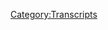 {{Transcript
    | title         = [[672: April 18, 2022]]
    | caption       = [https://knowledgefight.libsyn.com/672-april-18-2022 Listen to this episode on Libsyn]
    | episodeNumber = [[672: April 18, 2022|672]]
    | length        = 01:18:01
}}

{{MessageBox
    | header     = Warning: Bot Generated Content
    | text       = This transcript was automatically generated by transcription software and likely contains many mistakes and misattributions. Please check the audio for definitive quotes, attribution, and context.
    | image      = N3yvass4myg91.webp
    | imagewidth = 50px
    | id         = warning
}}

{{TranscriptBlock
    | name      = Unknown Speaker
    | timestamp = 00:00:00.000
    | text      = N-N-N-N-N-N-N-Knowledge Fight
}}

{{TranscriptBlock
    | name      = Unknown Speaker
    | timestamp = 00:00:12.960
    | text      = Damn, Ed, Jordan, I am SWEATING
}}

{{TranscriptBlock
    | name      = Unknown Speaker
    | timestamp = 00:00:18.079
    | text      = knowledgefight.com, it's time to pray
}}

{{TranscriptBlock
    | name      = Unknown Speaker
    | timestamp = 00:00:21.359
    | text      = I have great respect for knowledgefight
}}

{{TranscriptBlock
    | name      = Unknown Speaker
    | timestamp = 00:00:23.920
    | text      = knowledgefight
}}

{{TranscriptBlock
    | name      = Unknown Speaker
    | timestamp = 00:00:25.039
    | text      = I'm sick of them posing as if they're the good guys saying we are the bad guys
}}

{{TranscriptBlock
    | name      = Unknown Speaker
    | timestamp = 00:00:28.879
    | text      = knowledgefight
}}

{{TranscriptBlock
    | name      = Unknown Speaker
    | timestamp = 00:00:30.000
    | text      = Dan and Jordan
}}

{{TranscriptBlock
    | name      = Unknown Speaker
    | timestamp = 00:00:31.039
    | text      = knowledgefight
}}

{{TranscriptBlock
    | name      = Unknown Speaker
    | timestamp = 00:00:32.079
    | text      = Riddle her, riddle her, riddle her
}}

{{TranscriptBlock
    | name      = Unknown Speaker
    | timestamp = 00:00:34.479
    | text      = I need, I need money
}}

{{TranscriptBlock
    | name      = Unknown Speaker
    | timestamp = 00:00:36.320
    | text      = Riddle her, riddle her, riddle her
}}

{{TranscriptBlock
    | name      = Unknown Speaker
    | timestamp = 00:00:39.280
    | text      = Andy in Kansas
}}

{{TranscriptBlock
    | name      = Unknown Speaker
    | timestamp = 00:00:40.320
    | text      = Andy in, Andy in
}}

{{TranscriptBlock
    | name      = Unknown Speaker
    | timestamp = 00:00:42.159
    | text      = Stop it
}}

{{TranscriptBlock
    | name      = Unknown Speaker
    | timestamp = 00:00:42.799
    | text      = Andy in, Andy in Kansas
}}

{{TranscriptBlock
    | name      = Unknown Speaker
    | timestamp = 00:00:44.479
    | text      = Andy in, Andy in
}}

{{TranscriptBlock
    | name      = Unknown Speaker
    | timestamp = 00:00:46.079
    | text      = It's time to pray
}}

{{TranscriptBlock
    | name      = Unknown Speaker
    | timestamp = 00:00:47.039
    | text      = Andy in Kansas, you're on the air, thanks for holding
}}

{{TranscriptBlock
    | name      = Unknown Speaker
    | timestamp = 00:00:49.280
    | text      = Hello Alex, I'm a first time caller, I'm a huge fan
}}

{{TranscriptBlock
    | name      = Unknown Speaker
    | timestamp = 00:00:51.679
    | text      = I love your room
}}

{{TranscriptBlock
    | name      = Unknown Speaker
    | timestamp = 00:00:52.880
    | text      = knowledgefight
}}

{{TranscriptBlock
    | name      = Unknown Speaker
    | timestamp = 00:00:53.679
    | text      = N-N-N-N-N-Knowledgefight.com
}}

{{TranscriptBlock
    | name      = Unknown Speaker
    | timestamp = 00:00:56.799
    | text      = I love you
}}

{{TranscriptBlock
    | name      = Unknown Speaker
    | timestamp = 00:00:59.039
    | text      = Hey everybody, welcome back to Knowledgefight, I'm Dan
}}

{{TranscriptBlock
    | name      = Unknown Speaker
    | timestamp = 00:01:01.359
    | text      = I'm Jordan
}}

{{TranscriptBlock
    | name      = Unknown Speaker
    | timestamp = 00:01:01.920
    | text      = We're Couple Dudes, I'd like to sit around worship at the altar of Selene and talk a
}}

{{TranscriptBlock
    | name      = Unknown Speaker
    | timestamp = 00:01:05.040
    | text      = little bit about Alex Jones
}}

{{TranscriptBlock
    | name      = Unknown Speaker
    | timestamp = 00:01:06.799
    | text      = Oh indeed we are Dan
}}

{{TranscriptBlock
    | name      = Unknown Speaker
    | timestamp = 00:01:07.920
    | text      = Jordan
}}

{{TranscriptBlock
    | name      = Unknown Speaker
    | timestamp = 00:01:08.400
    | text      = Dan
}}

{{TranscriptBlock
    | name      = Unknown Speaker
    | timestamp = 00:01:08.879
    | text      = Jordan
}}

{{TranscriptBlock
    | name      = Unknown Speaker
    | timestamp = 00:01:09.359
    | text      = Quick question for you
}}

{{TranscriptBlock
    | name      = Unknown Speaker
    | timestamp = 00:01:10.159
    | text      = What's up
}}

{{TranscriptBlock
    | name      = Unknown Speaker
    | timestamp = 00:01:10.400
    | text      = What's your bright spot?
}}

{{TranscriptBlock
    | name      = Unknown Speaker
    | timestamp = 00:01:11.200
    | text      = The summer of Dreamy Creamy
}}

{{TranscriptBlock
    | name      = Unknown Speaker
    | timestamp = 00:01:14.159
    | text      = Dreamy Creamy Summer is upon us
}}

{{TranscriptBlock
    | name      = Unknown Speaker
    | timestamp = 00:01:15.680
    | text      = Dreamy Creamy Summer has begun
}}

{{TranscriptBlock
    | name      = Unknown Speaker
    | timestamp = 00:01:17.040
    | text      = And it will be kicking off, I'm not gonna eat on air because it's gross
}}

{{TranscriptBlock
    | name      = Unknown Speaker
    | timestamp = 00:01:20.879
    | text      = No you are not
}}

{{TranscriptBlock
    | name      = Unknown Speaker
    | timestamp = 00:01:21.920
    | text      = You are not
}}

{{TranscriptBlock
    | name      = Unknown Speaker
    | timestamp = 00:01:22.799
    | text      = Especially like an ice cream novelty would be so disgusting
}}

{{TranscriptBlock
    | name      = Unknown Speaker
    | timestamp = 00:01:25.599
    | text      = Yeah
}}

{{TranscriptBlock
    | name      = Unknown Speaker
    | timestamp = 00:01:26.000
    | text      = To listen to and to the mics
}}

{{TranscriptBlock
    | name      = Unknown Speaker
    | timestamp = 00:01:27.359
    | text      = I think it would be fun for the audience to hear me
}}

{{TranscriptBlock
    | name      = Unknown Speaker
    | timestamp = 00:01:29.760
    | text      = jump across the table and slap it out of your hands
}}

{{TranscriptBlock
    | name      = Unknown Speaker
    | timestamp = 00:01:32.000
    | text      = Sure, well we could do that with like just foley work
}}

{{TranscriptBlock
    | name      = Unknown Speaker
    | timestamp = 00:01:34.239
    | text      = True, that's true
}}

{{TranscriptBlock
    | name      = Unknown Speaker
    | timestamp = 00:01:37.200
    | text      = Okay
}}

{{TranscriptBlock
    | name      = Unknown Speaker
    | timestamp = 00:01:37.519
    | text      = Yeah
}}

{{TranscriptBlock
    | name      = Unknown Speaker
    | timestamp = 00:01:38.000
    | text      = That's probably how it would have sounded
}}

{{TranscriptBlock
    | name      = Unknown Speaker
    | timestamp = 00:01:39.359
    | text      = Yep, something like that
}}

{{TranscriptBlock
    | name      = Unknown Speaker
    | timestamp = 00:01:40.879
    | text      = So the first entry into the Dreamy Creamy Summer, we're kicking it off with a classic
}}

{{TranscriptBlock
    | name      = Unknown Speaker
    | timestamp = 00:01:45.040
    | text      = Okay
}}

{{TranscriptBlock
    | name      = Unknown Speaker
    | timestamp = 00:01:45.439
    | text      = Chip Witch
}}

{{TranscriptBlock
    | name      = Unknown Speaker
    | timestamp = 00:01:46.560
    | text      = Chip Witch, okay, yeah, chocolate chip ice cream sandwich
}}

{{TranscriptBlock
    | name      = Unknown Speaker
    | timestamp = 00:01:49.519
    | text      = Chip Witch
}}

{{TranscriptBlock
    | name      = Unknown Speaker
    | timestamp = 00:01:50.319
    | text      = Delicious, non-stop goodness
}}

{{TranscriptBlock
    | name      = Unknown Speaker
    | timestamp = 00:01:52.959
    | text      = Chocolate chip cookies that are just nice and soft
}}

{{TranscriptBlock
    | name      = Unknown Speaker
    | timestamp = 00:01:57.040
    | text      = Good, good soft bake
}}

{{TranscriptBlock
    | name      = Unknown Speaker
    | timestamp = 00:01:58.719
    | text      = Gotta be soft
}}

{{TranscriptBlock
    | name      = Unknown Speaker
    | timestamp = 00:01:59.599
    | text      = Right
}}

{{TranscriptBlock
    | name      = Unknown Speaker
    | timestamp = 00:02:00.079
    | text      = Can't be crunchy
}}

{{TranscriptBlock
    | name      = Unknown Speaker
    | timestamp = 00:02:01.040
    | text      = In the middle
}}

{{TranscriptBlock
    | name      = Unknown Speaker
    | timestamp = 00:02:01.760
    | text      = Yeah
}}

{{TranscriptBlock
    | name      = Unknown Speaker
    | timestamp = 00:02:02.000
    | text      = Some nice ice cream
}}

{{TranscriptBlock
    | name      = Unknown Speaker
    | timestamp = 00:02:03.040
    | text      = Mm-hmm
}}

{{TranscriptBlock
    | name      = Unknown Speaker
    | timestamp = 00:02:04.000
    | text      = Surrounding the ice cream
}}

{{TranscriptBlock
    | name      = Unknown Speaker
    | timestamp = 00:02:05.840
    | text      = What's that?
}}

{{TranscriptBlock
    | name      = Unknown Speaker
    | timestamp = 00:02:06.319
    | text      = Mini chocolate chips
}}

{{TranscriptBlock
    | name      = Unknown Speaker
    | timestamp = 00:02:07.599
    | text      = Oh, on the sides
}}

{{TranscriptBlock
    | name      = Unknown Speaker
    | timestamp = 00:02:08.560
    | text      = Oh yeah
}}

{{TranscriptBlock
    | name      = Unknown Speaker
    | timestamp = 00:02:09.039
    | text      = Yeah, that's the stuff
}}

{{TranscriptBlock
    | name      = Unknown Speaker
    | timestamp = 00:02:10.159
    | text      = Chip Witch
}}

{{TranscriptBlock
    | name      = Unknown Speaker
    | timestamp = 00:02:10.960
    | text      = How big, how big are we talking about ice cream sandwich-wise?
}}

{{TranscriptBlock
    | name      = Unknown Speaker
    | timestamp = 00:02:13.520
    | text      = Are we talking about full inch size or are we talking about the smaller ones?
}}

{{TranscriptBlock
    | name      = Unknown Speaker
    | timestamp = 00:02:17.039
    | text      = Oh no, it's big-ish
}}

{{TranscriptBlock
    | name      = Unknown Speaker
    | timestamp = 00:02:18.080
    | text      = It's a big-ish
}}

{{TranscriptBlock
    | name      = Unknown Speaker
    | timestamp = 00:02:18.639
    | text      = Well, I mean, what, an inch is big?
}}

{{TranscriptBlock
    | name      = Unknown Speaker
    | timestamp = 00:02:20.560
    | text      = I have no idea, I've never, honestly, I don't know how big an inch is
}}

{{TranscriptBlock
    | name      = Unknown Speaker
    | timestamp = 00:02:24.319
    | text      = You have a lot to learn about the land
}}

{{TranscriptBlock
    | name      = Unknown Speaker
    | timestamp = 00:02:25.120
    | text      = In my brain
}}

{{TranscriptBlock
    | name      = Unknown Speaker
    | timestamp = 00:02:25.759
    | text      = There's ice cream sandwiches
}}

{{TranscriptBlock
    | name      = Unknown Speaker
    | timestamp = 00:02:26.719
    | text      = If I visualized an inch, it could be anywhere from here to like 10 feet tall
}}

{{TranscriptBlock
    | name      = Unknown Speaker
    | timestamp = 00:02:31.039
    | text      = Yeah, your finger measurements were a little bit suspicious
}}

{{TranscriptBlock
    | name      = Unknown Speaker
    | timestamp = 00:02:33.520
    | text      = Awful
}}

{{TranscriptBlock
    | name      = Unknown Speaker
    | timestamp = 00:02:33.759
    | text      = Is this an inch idea, something like that?
}}

{{TranscriptBlock
    | name      = Unknown Speaker
    | timestamp = 00:02:36.319
    | text      = Um, it's great, great way to start the Dreamy Creamy Summer
}}

{{TranscriptBlock
    | name      = Unknown Speaker
    | timestamp = 00:02:39.360
    | text      = Of course
}}

{{TranscriptBlock
    | name      = Unknown Speaker
    | timestamp = 00:02:39.680
    | text      = Uh, I'm very excited to see where this goes
}}

{{TranscriptBlock
    | name      = Unknown Speaker
    | timestamp = 00:02:43.759
    | text      = I think I know where it's gonna go
}}

{{TranscriptBlock
    | name      = Unknown Speaker
    | timestamp = 00:02:44.960
    | text      = More ice cream
}}

{{TranscriptBlock
    | name      = Unknown Speaker
    | timestamp = 00:02:45.520
    | text      = Deliciously with more ice cream
}}

{{TranscriptBlock
    | name      = Unknown Speaker
    | timestamp = 00:02:47.360
    | text      = But I do think that eventually I'm gonna have to run into something that is objectionable, right?
}}

{{TranscriptBlock
    | name      = Unknown Speaker
    | timestamp = 00:02:53.039
    | text      = Sure
}}

{{TranscriptBlock
    | name      = Unknown Speaker
    | timestamp = 00:02:53.280
    | text      = I mean, I'm gonna have to try some flavor of something that, oh no, oh dear God, what is this?
}}

{{TranscriptBlock
    | name      = Unknown Speaker
    | timestamp = 00:03:00.319
    | text      = I think you do have to set aside some choices that are purely for that edge level of like,
}}

{{TranscriptBlock
    | name      = Unknown Speaker
    | timestamp = 00:03:07.280
    | text      = I don't know if this is gonna be good
}}

{{TranscriptBlock
    | name      = Unknown Speaker
    | timestamp = 00:03:08.800
    | text      = Well, of course, I mean, like, you know, I'm drawn to novelty
}}

{{TranscriptBlock
    | name      = Unknown Speaker
    | timestamp = 00:03:11.520
    | text      = Of course, absolutely
}}

{{TranscriptBlock
    | name      = Unknown Speaker
    | timestamp = 00:03:12.800
    | text      = That will inevitably happen, but, you know, I might have to seek it out a little bit more than
}}

{{TranscriptBlock
    | name      = Unknown Speaker
    | timestamp = 00:03:16.560
    | text      = You are
}}

{{TranscriptBlock
    | name      = Unknown Speaker
    | timestamp = 00:03:17.120
    | text      = In other cases
}}

{{TranscriptBlock
    | name      = Unknown Speaker
    | timestamp = 00:03:18.639
    | text      = So, I'm excited
}}

{{TranscriptBlock
    | name      = Unknown Speaker
    | timestamp = 00:03:19.919
    | text      = What's your Bright Spot?
}}

{{TranscriptBlock
    | name      = Unknown Speaker
    | timestamp = 00:03:21.039
    | text      = My Bright Spot, Dan, is my partner, as you know
}}

{{TranscriptBlock
    | name      = Unknown Speaker
    | timestamp = 00:03:24.479
    | text      = She grew up in Maine for a lot of her childhood
}}

{{TranscriptBlock
    | name      = Unknown Speaker
    | timestamp = 00:03:27.120
    | text      = Still has some friends out there
}}

{{TranscriptBlock
    | name      = Unknown Speaker
    | timestamp = 00:03:28.960
    | text      = We got sent a wedding gift this morning from Maine
}}

{{TranscriptBlock
    | name      = Unknown Speaker
    | timestamp = 00:03:33.599
    | text      = Do you know what it was?
}}

{{TranscriptBlock
    | name      = Unknown Speaker
    | timestamp = 00:03:34.400
    | text      = Lobster
}}

{{TranscriptBlock
    | name      = Unknown Speaker
    | timestamp = 00:03:35.039
    | text      = Yes!
}}

{{TranscriptBlock
    | name      = Unknown Speaker
    | timestamp = 00:03:36.000
    | text      = Oh, wow, okay
}}

{{TranscriptBlock
    | name      = Unknown Speaker
    | timestamp = 00:03:38.319
    | text      = Sorry
}}

{{TranscriptBlock
    | name      = Unknown Speaker
    | timestamp = 00:03:38.879
    | text      = No, no, no, no
}}

{{TranscriptBlock
    | name      = Unknown Speaker
    | timestamp = 00:03:39.680
    | text      = I didn't mean to
}}

{{TranscriptBlock
    | name      = Unknown Speaker
    | timestamp = 00:03:40.560
    | text      = That's what I'm saying
}}

{{TranscriptBlock
    | name      = Unknown Speaker
    | timestamp = 00:03:41.120
    | text      = This feels really deflating
}}

{{TranscriptBlock
    | name      = Unknown Speaker
    | timestamp = 00:03:42.000
    | text      = No, absolutely not
}}

{{TranscriptBlock
    | name      = Unknown Speaker
    | timestamp = 00:03:43.120
    | text      = It was, it's Lobster and she left me alone with Lobster
}}

{{TranscriptBlock
    | name      = Unknown Speaker
    | timestamp = 00:03:46.719
    | text      = Do you know how well I reacted whenever I opened it and they're alive?
}}

{{TranscriptBlock
    | name      = Unknown Speaker
    | timestamp = 00:03:49.919
    | text      = Oh
}}

{{TranscriptBlock
    | name      = Unknown Speaker
    | timestamp = 00:03:50.400
    | text      = Not well
}}

{{TranscriptBlock
    | name      = Unknown Speaker
    | timestamp = 00:03:50.960
    | text      = No
}}

{{TranscriptBlock
    | name      = Unknown Speaker
    | timestamp = 00:03:51.360
    | text      = Not well
}}

{{TranscriptBlock
    | name      = Unknown Speaker
    | timestamp = 00:03:51.759
    | text      = Now you have pets
}}

{{TranscriptBlock
    | name      = Unknown Speaker
    | timestamp = 00:03:52.719
    | text      = They were like, put them in the refrigerator
}}

{{TranscriptBlock
    | name      = Unknown Speaker
    | timestamp = 00:03:54.479
    | text      = I was like, with my hands?
}}

{{TranscriptBlock
    | name      = Unknown Speaker
    | timestamp = 00:03:56.000
    | text      = No!
}}

{{TranscriptBlock
    | name      = Unknown Speaker
    | timestamp = 00:03:56.960
    | text      = Their little legs move
}}

{{TranscriptBlock
    | name      = Unknown Speaker
    | timestamp = 00:03:58.719
    | text      = Yeah
}}

{{TranscriptBlock
    | name      = Unknown Speaker
    | timestamp = 00:03:59.120
    | text      = No, it was very uncomfortable
}}

{{TranscriptBlock
    | name      = Unknown Speaker
    | timestamp = 00:04:00.319
    | text      = Did you let them go in the backyard?
}}

{{TranscriptBlock
    | name      = Unknown Speaker
    | timestamp = 00:04:01.520
    | text      = Yeah, I was very close
}}

{{TranscriptBlock
    | name      = Unknown Speaker
    | timestamp = 00:04:03.919
    | text      = Be free!
}}

{{TranscriptBlock
    | name      = Unknown Speaker
    | timestamp = 00:04:04.800
    | text      = Lobsters, you are, I have emancipated you
}}

{{TranscriptBlock
    | name      = Unknown Speaker
    | timestamp = 00:04:08.000
    | text      = There's a man and a woman, I'm gonna put them into the lake
}}

{{TranscriptBlock
    | name      = Unknown Speaker
    | timestamp = 00:04:10.560
    | text      = All of a sudden, we're gonna have Maine lobsters in Lake Michigan all year round
}}

{{TranscriptBlock
    | name      = Unknown Speaker
    | timestamp = 00:04:15.199
    | text      = I think they could survive
}}

{{TranscriptBlock
    | name      = Unknown Speaker
    | timestamp = 00:04:16.240
    | text      = I think that's how it goes
}}

{{TranscriptBlock
    | name      = Unknown Speaker
    | timestamp = 00:04:17.120
    | text      = Quite easily
}}

{{TranscriptBlock
    | name      = Unknown Speaker
    | timestamp = 00:04:17.600
    | text      = Yep, yep
}}

{{TranscriptBlock
    | name      = Unknown Speaker
    | timestamp = 00:04:18.800
    | text      = That's a really tough situation to be in because obviously,
}}

{{TranscriptBlock
    | name      = Unknown Speaker
    | timestamp = 00:04:21.519
    | text      = you know, I'm sure you want to eat Lobster, but they're alive
}}

{{TranscriptBlock
    | name      = Unknown Speaker
    | timestamp = 00:04:24.560
    | text      = Yeah
}}

{{TranscriptBlock
    | name      = Unknown Speaker
    | timestamp = 00:04:24.879
    | text      = And so now you have to emotionally deal with
}}

{{TranscriptBlock
    | name      = Unknown Speaker
    | timestamp = 00:04:27.439
    | text      = I'm not doing well with it
}}

{{TranscriptBlock
    | name      = Unknown Speaker
    | timestamp = 00:04:28.639
    | text      = No
}}

{{TranscriptBlock
    | name      = Unknown Speaker
    | timestamp = 00:04:29.360
    | text      = I've already made it clear to them, my partner's very excited
}}

{{TranscriptBlock
    | name      = Unknown Speaker
    | timestamp = 00:04:31.839
    | text      = She's grew up there
}}

{{TranscriptBlock
    | name      = Unknown Speaker
    | timestamp = 00:04:32.879
    | text      = Is she cold-hearted enough to take these
}}

{{TranscriptBlock
    | name      = Unknown Speaker
    | timestamp = 00:04:34.720
    | text      = Dead on the inside
}}

{{TranscriptBlock
    | name      = Unknown Speaker
    | timestamp = 00:04:35.600
    | text      = Lobsters out back and
}}

{{TranscriptBlock
    | name      = Unknown Speaker
    | timestamp = 00:04:36.959
    | text      = No heart, just grinching it up as she drops them into boiling water
}}

{{TranscriptBlock
    | name      = Unknown Speaker
    | timestamp = 00:04:42.240
    | text      = Well
}}

{{TranscriptBlock
    | name      = Unknown Speaker
    | timestamp = 00:04:42.639
    | text      = You know what she doesn't do?
}}

{{TranscriptBlock
    | name      = Unknown Speaker
    | timestamp = 00:04:43.600
    | text      = Cry when she reads where the red fern grows
}}

{{TranscriptBlock
    | name      = Unknown Speaker
    | timestamp = 00:04:45.920
    | text      = Nothing inside, they're all brutal
}}

{{TranscriptBlock
    | name      = Unknown Speaker
    | timestamp = 00:04:48.319
    | text      = Uh, well, I wish you well and your lobster
}}

{{TranscriptBlock
    | name      = Unknown Speaker
    | timestamp = 00:04:52.160
    | text      = We'll see what happens
}}

{{TranscriptBlock
    | name      = Unknown Speaker
    | timestamp = 00:04:53.519
    | text      = How many did you get?
}}

{{TranscriptBlock
    | name      = Unknown Speaker
    | timestamp = 00:04:54.560
    | text      = Two
}}

{{TranscriptBlock
    | name      = Unknown Speaker
    | timestamp = 00:04:54.879
    | text      = Okay
}}

{{TranscriptBlock
    | name      = Unknown Speaker
    | timestamp = 00:04:55.360
    | text      = Yeah
}}

{{TranscriptBlock
    | name      = Unknown Speaker
    | timestamp = 00:04:55.600
    | text      = If there was three, I want one as a pet
}}

{{TranscriptBlock
    | name      = Unknown Speaker
    | timestamp = 00:04:56.959
    | text      = Yeah, well, of course
}}

{{TranscriptBlock
    | name      = Unknown Speaker
    | timestamp = 00:04:58.879
    | text      = If there was three, I would have walked in here with a lobster on my shoulder like a pirate
}}

{{TranscriptBlock
    | name      = Unknown Speaker
    | timestamp = 00:05:04.399
    | text      = So, Jordan, today we have an episode to go over
}}

{{TranscriptBlock
    | name      = Unknown Speaker
    | timestamp = 00:05:07.360
    | text      = We're going to be talking about April 18th, 2022, that's Monday to you
}}

{{TranscriptBlock
    | name      = Unknown Speaker
    | timestamp = 00:05:11.199
    | text      = Uh, nope, we're not doing that
}}

{{TranscriptBlock
    | name      = Unknown Speaker
    | timestamp = 00:05:13.360
    | text      = Isn't that Wednesday?
}}

{{TranscriptBlock
    | name      = Unknown Speaker
    | timestamp = 00:05:14.560
    | text      = No, it is Monday
}}

{{TranscriptBlock
    | name      = Unknown Speaker
    | timestamp = 00:05:15.279
    | text      = Yeah
}}

{{TranscriptBlock
    | name      = Unknown Speaker
    | timestamp = 00:05:15.680
    | text      = Okay
}}

{{TranscriptBlock
    | name      = Unknown Speaker
    | timestamp = 00:05:16.079
    | text      = It feels close to being all right as a way to say a date
}}

{{TranscriptBlock
    | name      = Unknown Speaker
    | timestamp = 00:05:20.639
    | text      = It is, it, it
}}

{{TranscriptBlock
    | name      = Unknown Speaker
    | timestamp = 00:05:21.680
    | text      = It rhymes, and so there's obviously something to it
}}

{{TranscriptBlock
    | name      = Unknown Speaker
    | timestamp = 00:05:23.680
    | text      = The meter is always wrong, though, by just a little bit
}}

{{TranscriptBlock
    | name      = Unknown Speaker
    | timestamp = 00:05:26.720
    | text      = Well, that's because the date is long
}}

{{TranscriptBlock
    | name      = Unknown Speaker
    | timestamp = 00:05:29.040
    | text      = That's true
}}

{{TranscriptBlock
    | name      = Unknown Speaker
    | timestamp = 00:05:29.680
    | text      = Yep
}}

{{TranscriptBlock
    | name      = Unknown Speaker
    | timestamp = 00:05:30.319
    | text      = So, uh, this is the, obviously, the day after news had broken of Alex declaring bankruptcy
}}

{{TranscriptBlock
    | name      = Unknown Speaker
    | timestamp = 00:05:37.040
    | text      = And, uh, so, obviously I think a lot of people are going to be interested in Alex's response
}}

{{TranscriptBlock
    | name      = Unknown Speaker
    | timestamp = 00:05:43.439
    | text      = Sure
}}

{{TranscriptBlock
    | name      = Unknown Speaker
    | timestamp = 00:05:43.680
    | text      = Get ready for a lot of ads
}}

{{TranscriptBlock
    | name      = Unknown Speaker
    | timestamp = 00:05:47.600
    | text      = Just going to say that right up front
}}

{{TranscriptBlock
    | name      = Unknown Speaker
    | timestamp = 00:05:49.279
    | text      = That's a good
}}

{{TranscriptBlock
    | name      = Unknown Speaker
    | timestamp = 00:05:50.079
    | text      = There's a lot of that
}}

{{TranscriptBlock
    | name      = Unknown Speaker
    | timestamp = 00:05:51.600
    | text      = It is funny, a lot of people are like, ooh, what's he going to say about his bankruptcy filings?
}}

{{TranscriptBlock
    | name      = Unknown Speaker
    | timestamp = 00:05:56.000
    | text      = Is he going to be like, I'm still fighting?
}}

{{TranscriptBlock
    | name      = Unknown Speaker
    | timestamp = 00:05:58.319
    | text      = Or is he going to be like, no, the real answer is he's going to try and get more money
}}

{{TranscriptBlock
    | name      = Unknown Speaker
    | timestamp = 00:06:02.480
    | text      = Yeah, uh, get ready for a good bit of that because if you're looking for content, you're not going to find it
}}

{{TranscriptBlock
    | name      = Unknown Speaker
    | timestamp = 00:06:07.199
    | text      = Light, light
}}

{{TranscriptBlock
    | name      = Unknown Speaker
    | timestamp = 00:06:08.160
    | text      = Yeah, it's going, not, not a lot of things I needed to dig into, let's say
}}

{{TranscriptBlock
    | name      = Unknown Speaker
    | timestamp = 00:06:14.800
    | text      = Why do I feel like, why do I feel like most of the time it's just going to be, uh, listen
}}

{{TranscriptBlock
    | name      = Unknown Speaker
    | timestamp = 00:06:19.759
    | text      = I didn't, if, if I did declare bankruptcy, which I'm not confirming, uh, my lawyers haven't said
}}

{{TranscriptBlock
    | name      = Unknown Speaker
    | timestamp = 00:06:24.480
    | text      = anything about that, uh, then what you need to know is that I'm still great, I'm still fine
}}

{{TranscriptBlock
    | name      = Unknown Speaker
    | timestamp = 00:06:28.959
    | text      = Nothing to worry about
}}

{{TranscriptBlock
    | name      = Unknown Speaker
    | timestamp = 00:06:30.160
    | text      = I need as much money as humanly possible right now, though, unrelated
}}

{{TranscriptBlock
    | name      = Unknown Speaker
    | timestamp = 00:06:33.759
    | text      = I don't think you're far off
}}

{{TranscriptBlock
    | name      = Unknown Speaker
    | timestamp = 00:06:36.160
    | text      = Okay, never mind then
}}

{{TranscriptBlock
    | name      = Unknown Speaker
    | timestamp = 00:06:37.519
    | text      = So we'll see how far off you are, but first, Jordan, let's say hello to some new wonks
}}

{{TranscriptBlock
    | name      = Unknown Speaker
    | timestamp = 00:06:41.279
    | text      = Oh, that's a great idea
}}

{{TranscriptBlock
    | name      = Unknown Speaker
    | timestamp = 00:06:42.240
    | text      = So first, Bill Ogden's Big Bag of Gummy Worms, thank you so much, you are now a policy wonk
}}

{{TranscriptBlock
    | name      = Unknown Speaker
    | timestamp = 00:06:46.399
    | text      = I'm a policy wonk
}}

{{TranscriptBlock
    | name      = Unknown Speaker
    | timestamp = 00:06:47.279
    | text      = Thank you very much
}}

{{TranscriptBlock
    | name      = Unknown Speaker
    | timestamp = 00:06:48.240
    | text      = Next, new you are yow a wallacy ponk, thank you so much, you are now a policy wonk
}}

{{TranscriptBlock
    | name      = Unknown Speaker
    | timestamp = 00:06:52.959
    | text      = I'm a policy wonk
}}

{{TranscriptBlock
    | name      = Unknown Speaker
    | timestamp = 00:06:53.920
    | text      = Thank you very much
}}

{{TranscriptBlock
    | name      = Unknown Speaker
    | timestamp = 00:06:54.639
    | text      = They tried to trip me up and they can't do it
}}

{{TranscriptBlock
    | name      = Unknown Speaker
    | timestamp = 00:06:56.399
    | text      = That was well done
}}

{{TranscriptBlock
    | name      = Unknown Speaker
    | timestamp = 00:06:57.279
    | text      = They can't do it
}}

{{TranscriptBlock
    | name      = Unknown Speaker
    | timestamp = 00:06:57.920
    | text      = That was well done, that was a cold read
}}

{{TranscriptBlock
    | name      = Unknown Speaker
    | timestamp = 00:06:59.360
    | text      = Next, Liz, you got, Liz got promoted, thank you so much, you are now a policy wonk
}}

{{TranscriptBlock
    | name      = Unknown Speaker
    | timestamp = 00:07:03.199
    | text      = I'm a policy wonk
}}

{{TranscriptBlock
    | name      = Unknown Speaker
    | timestamp = 00:07:04.240
    | text      = Thank you very much
}}

{{TranscriptBlock
    | name      = Unknown Speaker
    | timestamp = 00:07:04.959
    | text      = And congratulations
}}

{{TranscriptBlock
    | name      = Unknown Speaker
    | timestamp = 00:07:06.160
    | text      = Yeah, next, Yokohama Dave, thank you so much, you are now a policy wonk
}}

{{TranscriptBlock
    | name      = Unknown Speaker
    | timestamp = 00:07:10.000
    | text      = I'm a policy wonk
}}

{{TranscriptBlock
    | name      = Unknown Speaker
    | timestamp = 00:07:10.800
    | text      = Thank you very much
}}

{{TranscriptBlock
    | name      = Unknown Speaker
    | timestamp = 00:07:11.600
    | text      = And I go through these messages with getting policy wonk names and the order that they came in
}}

{{TranscriptBlock
    | name      = Unknown Speaker
    | timestamp = 00:07:17.600
    | text      = Yes, yeah
}}

{{TranscriptBlock
    | name      = Unknown Speaker
    | timestamp = 00:07:18.160
    | text      = You know, and I
}}

{{TranscriptBlock
    | name      = Unknown Speaker
    | timestamp = 00:07:19.439
    | text      = How far behind might we be on this one?
}}

{{TranscriptBlock
    | name      = Unknown Speaker
    | timestamp = 00:07:21.519
    | text      = A few weeks
}}

{{TranscriptBlock
    | name      = Unknown Speaker
    | timestamp = 00:07:22.240
    | text      = Okay, okay
}}

{{TranscriptBlock
    | name      = Unknown Speaker
    | timestamp = 00:07:22.879
    | text      = But unfortunately, there's a little bit of a theme in a couple names that I have
}}

{{TranscriptBlock
    | name      = Unknown Speaker
    | timestamp = 00:07:29.439
    | text      = And they have to do with happy anniversary
}}

{{TranscriptBlock
    | name      = Unknown Speaker
    | timestamp = 00:07:32.480
    | text      = Happy anniversary? Sure, sure
}}

{{TranscriptBlock
    | name      = Unknown Speaker
    | timestamp = 00:07:35.120
    | text      = And we're right on time
}}

{{TranscriptBlock
    | name      = Unknown Speaker
    | timestamp = 00:07:36.319
    | text      = We're right on time
}}

{{TranscriptBlock
    | name      = Unknown Speaker
    | timestamp = 00:07:37.279
    | text      = So when I say these shout outs, whoever is sending them, they did the best they could
}}

{{TranscriptBlock
    | name      = Unknown Speaker
    | timestamp = 00:07:45.920
    | text      = to do something special for an anniversary
}}

{{TranscriptBlock
    | name      = Unknown Speaker
    | timestamp = 00:07:48.240
    | text      = This is my fault
}}

{{TranscriptBlock
    | name      = Unknown Speaker
    | timestamp = 00:07:50.720
    | text      = So if you're their partner, please know that they did not send a message late
}}

{{TranscriptBlock
    | name      = Unknown Speaker
    | timestamp = 00:07:56.720
    | text      = This one's on me
}}

{{TranscriptBlock
    | name      = Unknown Speaker
    | timestamp = 00:07:58.240
    | text      = So thank you so much to Simply Nice Mike
}}

{{TranscriptBlock
    | name      = Unknown Speaker
    | timestamp = 00:08:00.639
    | text      = You are now a policy wonk and happy anniversary
}}

{{TranscriptBlock
    | name      = Unknown Speaker
    | timestamp = 00:08:03.360
    | text      = I'm a policy wonk
}}

{{TranscriptBlock
    | name      = Unknown Speaker
    | timestamp = 00:08:04.720
    | text      = Thank you very much
}}

{{TranscriptBlock
    | name      = Unknown Speaker
    | timestamp = 00:08:05.600
    | text      = And 18 years of marriage and all I got you was this wonk status
}}

{{TranscriptBlock
    | name      = Unknown Speaker
    | timestamp = 00:08:09.600
    | text      = Happy anniversary, Jenny, thank you so much
}}

{{TranscriptBlock
    | name      = Unknown Speaker
    | timestamp = 00:08:11.920
    | text      = You're now a policy wonk and happy anniversary
}}

{{TranscriptBlock
    | name      = Unknown Speaker
    | timestamp = 00:08:14.240
    | text      = I'm a policy wonk
}}

{{TranscriptBlock
    | name      = Unknown Speaker
    | timestamp = 00:08:15.360
    | text      = Thank you very much and happy anniversary
}}

{{TranscriptBlock
    | name      = Unknown Speaker
    | timestamp = 00:08:18.639
    | text      = We are good at this
}}

{{TranscriptBlock
    | name      = Unknown Speaker
    | timestamp = 00:08:20.879
    | text      = Okay, now in our defense, look, you can't expect the two of us to really be on time
}}

{{TranscriptBlock
    | name      = Unknown Speaker
    | timestamp = 00:08:27.759
    | text      = with your anniversary wishes. That's just that's just not how we do things
}}

{{TranscriptBlock
    | name      = Unknown Speaker
    | timestamp = 00:08:31.279
    | text      = No, no
}}

{{TranscriptBlock
    | name      = Unknown Speaker
    | timestamp = 00:08:32.000
    | text      = We've got an established track record of being at least a month behind on all birthdays
}}

{{TranscriptBlock
    | name      = Unknown Speaker
    | timestamp = 00:08:36.320
    | text      = That's true
}}

{{TranscriptBlock
    | name      = Unknown Speaker
    | timestamp = 00:08:37.039
    | text      = Yeah
}}

{{TranscriptBlock
    | name      = Unknown Speaker
    | timestamp = 00:08:37.279
    | text      = That's true
}}

{{TranscriptBlock
    | name      = Unknown Speaker
    | timestamp = 00:08:38.000
    | text      = Yeah
}}

{{TranscriptBlock
    | name      = Unknown Speaker
    | timestamp = 00:08:39.440
    | text      = But see, the anniversary thing is there's such a trope of people forgetting their anniversaries
}}

{{TranscriptBlock
    | name      = Unknown Speaker
    | timestamp = 00:08:44.159
    | text      = That's true
}}

{{TranscriptBlock
    | name      = Unknown Speaker
    | timestamp = 00:08:44.720
    | text      = And so I just don't want to feed into that
}}

{{TranscriptBlock
    | name      = Unknown Speaker
    | timestamp = 00:08:46.399
    | text      = These people did a good job
}}

{{TranscriptBlock
    | name      = Unknown Speaker
    | timestamp = 00:08:48.000
    | text      = What's the 18th anniversary gift? Canned goods?
}}

{{TranscriptBlock
    | name      = Unknown Speaker
    | timestamp = 00:08:52.159
    | text      = Yeah, MREs
}}

{{TranscriptBlock
    | name      = Unknown Speaker
    | timestamp = 00:08:53.120
    | text      = Yeah, your MRE anniversary
}}

{{TranscriptBlock
    | name      = Unknown Speaker
    | timestamp = 00:08:55.679
    | text      = That's your 18th
}}

{{TranscriptBlock
    | name      = Unknown Speaker
    | timestamp = 00:08:56.480
    | text      = Yeah
}}

{{TranscriptBlock
    | name      = Unknown Speaker
    | timestamp = 00:08:57.120
    | text      = So we start off here and I will say that Alex does jump into the main topic pretty quickly
}}

{{TranscriptBlock
    | name      = Unknown Speaker
    | timestamp = 00:09:08.080
    | text      = Bankruptcy
}}

{{TranscriptBlock
    | name      = Unknown Speaker
    | timestamp = 00:09:08.720
    | text      = Yes
}}

{{TranscriptBlock
    | name      = Unknown Speaker
    | timestamp = 00:09:09.279
    | text      = He does bring that up fairly quickly, but not before explaining that like we're all fucked
}}

{{TranscriptBlock
    | name      = Unknown Speaker
    | timestamp = 00:09:13.519
    | text      = Okay
}}

{{TranscriptBlock
    | name      = Unknown Speaker
    | timestamp = 00:09:14.320
    | text      = So here we are on this Monday, April 18th edition of the Alex Jones show in the year 2022
}}

{{TranscriptBlock
    | name      = Unknown Speaker
    | timestamp = 00:09:21.519
    | text      = And we see worldwide depression, we see worldwide inflation, we see planetary starvation, we see
}}

{{TranscriptBlock
    | name      = Unknown Speaker
    | timestamp = 00:09:28.720
    | text      = massive wars, we see collapsing borders, we see open pedophilia promotion by every major western
}}

{{TranscriptBlock
    | name      = Unknown Speaker
    | timestamp = 00:09:36.639
    | text      = media outlet of any size
}}

{{TranscriptBlock
    | name      = Unknown Speaker
    | timestamp = 00:09:40.879
    | text      = It is just an unspeakable moment in human history to know that we've been turned over to evil
}}

{{TranscriptBlock
    | name      = Unknown Speaker
    | timestamp = 00:09:47.039
    | text      = That we've aborted millions of babies on a planetary scale and that God is now withdrawing
}}

{{TranscriptBlock
    | name      = Unknown Speaker
    | timestamp = 00:09:53.440
    | text      = His protection from us and evil and corruption is being allowed to absolutely run rampant
}}

{{TranscriptBlock
    | name      = Unknown Speaker
    | timestamp = 00:10:00.720
    | text      = All right, I'm going to say something here and I'm not going to talk about it again today
}}

{{TranscriptBlock
    | name      = Unknown Speaker
    | timestamp = 00:10:05.600
    | text      = And it will be basically my statement on the subject and I'm going to move on
}}

{{TranscriptBlock
    | name      = Unknown Speaker
    | timestamp = 00:10:10.960
    | text      = But it's just this, I am not declaring bankruptcy and Infowars is not declaring bankruptcy
}}

{{TranscriptBlock
    | name      = Unknown Speaker
    | timestamp = 00:10:17.840
    | text      = It's a chapter 11 reorganization in the federal courts
}}

{{TranscriptBlock
    | name      = Unknown Speaker
    | timestamp = 00:10:22.960
    | text      = So this is a total mess, but it's not wildly unpredictable
}}

{{TranscriptBlock
    | name      = Unknown Speaker
    | timestamp = 00:10:26.320
    | text      = The way stuff like this works is that if an entity declares bankruptcy, even a chapter 11
}}

{{TranscriptBlock
    | name      = Unknown Speaker
    | timestamp = 00:10:31.200
    | text      = reorganization style of bankruptcy, then all civil litigation that it's involved in is halted
}}

{{TranscriptBlock
    | name      = Unknown Speaker
    | timestamp = 00:10:36.879
    | text      = Right
}}

{{TranscriptBlock
    | name      = Unknown Speaker
    | timestamp = 00:10:37.279
    | text      = This is because of what a bankruptcy like this represents
}}

{{TranscriptBlock
    | name      = Unknown Speaker
    | timestamp = 00:10:41.120
    | text      = Typically a business will enter this kind of bankruptcy if they owe money to multiple creditors
}}

{{TranscriptBlock
    | name      = Unknown Speaker
    | timestamp = 00:10:45.200
    | text      = So the halting of civil litigation is generally an attempt to make sure that one debt the business has
}}

{{TranscriptBlock
    | name      = Unknown Speaker
    | timestamp = 00:10:50.159
    | text      = isn't prioritized over all the other debts and the people who are owed money
}}

{{TranscriptBlock
    | name      = Unknown Speaker
    | timestamp = 00:10:54.320
    | text      = Right
}}

{{TranscriptBlock
    | name      = Unknown Speaker
    | timestamp = 00:10:54.799
    | text      = The chapter 11 reorganization is an attempt to create a plan to pay off all the debts
}}

{{TranscriptBlock
    | name      = Unknown Speaker
    | timestamp = 00:10:59.039
    | text      = while keeping the business functioning, typically speaking when people do this
}}

{{TranscriptBlock
    | name      = Unknown Speaker
    | timestamp = 00:11:02.960
    | text      = Right
}}

{{TranscriptBlock
    | name      = Unknown Speaker
    | timestamp = 00:11:03.519
    | text      = It's pretty hard to see this as a sincere move on Alex's part
}}

{{TranscriptBlock
    | name      = Unknown Speaker
    | timestamp = 00:11:07.600
    | text      = What?
}}

{{TranscriptBlock
    | name      = Unknown Speaker
    | timestamp = 00:11:08.240
    | text      = Given the way things have gone over the last few years, it's tough for me not to read
}}

{{TranscriptBlock
    | name      = Unknown Speaker
    | timestamp = 00:11:12.399
    | text      = this as an attempt to postpone or entirely derail the civil cases against him and Infowars
}}

{{TranscriptBlock
    | name      = Unknown Speaker
    | timestamp = 00:11:17.039
    | text      = But as it stands now, I really don't know what to expect from this
}}

{{TranscriptBlock
    | name      = Unknown Speaker
    | timestamp = 00:11:20.320
    | text      = What?
}}

{{TranscriptBlock
    | name      = Unknown Speaker
    | timestamp = 00:11:21.120
    | text      = This is a big breaking news story, you know, for our world
}}

{{TranscriptBlock
    | name      = Unknown Speaker
    | timestamp = 00:11:24.000
    | text      = Sure
}}

{{TranscriptBlock
    | name      = Unknown Speaker
    | timestamp = 00:11:24.399
    | text      = But honestly, I kind of look at this still as a developing story
}}

{{TranscriptBlock
    | name      = Unknown Speaker
    | timestamp = 00:11:27.519
    | text      = And I don't know what's going to play out
}}

{{TranscriptBlock
    | name      = Unknown Speaker
    | timestamp = 00:11:30.480
    | text      = And I don't know what's going to play out
}}

{{TranscriptBlock
    | name      = Unknown Speaker
    | timestamp = 00:11:33.840
    | text      = I mean, what in his, like, background would give you
}}

{{TranscriptBlock
    | name      = Unknown Speaker
    | timestamp = 00:11:37.679
    | text      = the idea that maybe this is a stalling tactic?
}}

{{TranscriptBlock
    | name      = Unknown Speaker
    | timestamp = 00:11:40.240
    | text      = Everything
}}

{{TranscriptBlock
    | name      = Unknown Speaker
    | timestamp = 00:11:40.879
    | text      = Oh, okay
}}

{{TranscriptBlock
    | name      = Unknown Speaker
    | timestamp = 00:11:42.080
    | text      = Any specific examples from every single thing that he's done over the past three years?
}}

{{TranscriptBlock
    | name      = Unknown Speaker
    | timestamp = 00:11:46.399
    | text      = Everything
}}

{{TranscriptBlock
    | name      = Unknown Speaker
    | timestamp = 00:11:46.879
    | text      = Okay, everything
}}

{{TranscriptBlock
    | name      = Unknown Speaker
    | timestamp = 00:11:47.840
    | text      = Every single thing
}}

{{TranscriptBlock
    | name      = Unknown Speaker
    | timestamp = 00:11:48.639
    | text      = But Alex has an interesting explanation for why he's doing this, which I don't think makes sense
}}

{{TranscriptBlock
    | name      = Unknown Speaker
    | timestamp = 00:11:54.399
    | text      = It's a Chapter 11 reorganization in the federal courts
}}

{{TranscriptBlock
    | name      = Unknown Speaker
    | timestamp = 00:12:00.559
    | text      = So you can go and show them their books, they can come in and look at your books
}}

{{TranscriptBlock
    | name      = Unknown Speaker
    | timestamp = 00:12:04.799
    | text      = and know that we don't have $16 million in a secret bank account, or $5 million, or $3 million
}}

{{TranscriptBlock
    | name      = Unknown Speaker
    | timestamp = 00:12:10.080
    | text      = We have it in a secret secret bank account
}}

{{TranscriptBlock
    | name      = Unknown Speaker
    | timestamp = 00:12:12.159
    | text      = What is not claimed by the Texas courts that are very political
}}

{{TranscriptBlock
    | name      = Unknown Speaker
    | timestamp = 00:12:15.600
    | text      = and the Connecticut court is not correct and is not true
}}

{{TranscriptBlock
    | name      = Unknown Speaker
    | timestamp = 00:12:19.600
    | text      = And whether that's successful or not, in the long term, this will be an issue
}}

{{TranscriptBlock
    | name      = Unknown Speaker
    | timestamp = 00:12:26.320
    | text      = for the bankruptcy courts one way or another
}}

{{TranscriptBlock
    | name      = Unknown Speaker
    | timestamp = 00:12:28.720
    | text      = And it's just time for that to happen
}}

{{TranscriptBlock
    | name      = Unknown Speaker
    | timestamp = 00:12:31.039
    | text      = And it's time for people to be able to see that I don't have $5 million
}}

{{TranscriptBlock
    | name      = Unknown Speaker
    | timestamp = 00:12:36.320
    | text      = I don't have $3 million
}}

{{TranscriptBlock
    | name      = Unknown Speaker
    | timestamp = 00:12:39.360
    | text      = We have less than $3 million cash
}}

{{TranscriptBlock
    | name      = Unknown Speaker
    | timestamp = 00:12:42.000
    | text      = And we need that money to buy future product to be able to operate
}}

{{TranscriptBlock
    | name      = Unknown Speaker
    | timestamp = 00:12:45.360
    | text      = This explanation falls on deaf ears for me
}}

{{TranscriptBlock
    | name      = Unknown Speaker
    | timestamp = 00:12:47.919
    | text      = because honestly, if Alex wanted to open up his books to the court to prove that stuff
}}

{{TranscriptBlock
    | name      = Unknown Speaker
    | timestamp = 00:12:52.000
    | text      = he could have done that at any point up till now
}}

{{TranscriptBlock
    | name      = Unknown Speaker
    | timestamp = 00:12:54.799
    | text      = No, you only can do that when you've filed bankruptcy
}}

{{TranscriptBlock
    | name      = Unknown Speaker
    | timestamp = 00:12:58.000
    | text      = You can't just go to the courts with your books
}}

{{TranscriptBlock
    | name      = Unknown Speaker
    | timestamp = 00:13:00.799
    | text      = I don't think that's necessary to achieve the aims that he's describing
}}

{{TranscriptBlock
    | name      = Unknown Speaker
    | timestamp = 00:13:04.000
    | text      = So I kind of feel like this explanation I just don't accept as satisfying at all
}}

{{TranscriptBlock
    | name      = Unknown Speaker
    | timestamp = 00:13:09.840
    | text      = Even if he wanted to keep it all confidential, he could have had it subject to the protective order
}}

{{TranscriptBlock
    | name      = Unknown Speaker
    | timestamp = 00:13:14.799
    | text      = that's in place for these cases
}}

{{TranscriptBlock
    | name      = Unknown Speaker
    | timestamp = 00:13:16.559
    | text      = So I think that that all could have been done
}}

{{TranscriptBlock
    | name      = Unknown Speaker
    | timestamp = 00:13:20.559
    | text      = They could have shown the court and the judge
}}

{{TranscriptBlock
    | name      = Unknown Speaker
    | timestamp = 00:13:24.480
    | text      = What you don't know though is that it wasn't
}}

{{TranscriptBlock
    | name      = Unknown Speaker
    | timestamp = 00:13:27.279
    | text      = So it's a little bit like HIPAA, okay?
}}

{{TranscriptBlock
    | name      = Unknown Speaker
    | timestamp = 00:13:29.679
    | text      = So until God removed his protection, he couldn't show those numbers to the court
}}

{{TranscriptBlock
    | name      = Unknown Speaker
    | timestamp = 00:13:37.039
    | text      = No, it's actually like HIPAA
}}

{{TranscriptBlock
    | name      = Unknown Speaker
    | timestamp = 00:13:38.559
    | text      = Alex is hungry, hungry
}}

{{TranscriptBlock
    | name      = Unknown Speaker
    | timestamp = 00:13:40.879
    | text      = And we know this because he eats lunch on air all the time
}}

{{TranscriptBlock
    | name      = Unknown Speaker
    | timestamp = 00:13:43.279
    | text      = That does sound about right
}}

{{TranscriptBlock
    | name      = Unknown Speaker
    | timestamp = 00:13:44.639
    | text      = So Alex has a prepared statement that's very clearly like his lawyer wrote this
}}

{{TranscriptBlock
    | name      = Unknown Speaker
    | timestamp = 00:13:52.320
    | text      = But also, so he tries to read some of it
}}

{{TranscriptBlock
    | name      = Unknown Speaker
    | timestamp = 00:13:55.440
    | text      = And how do we embellish this?
}}

{{TranscriptBlock
    | name      = Unknown Speaker
    | timestamp = 00:13:57.279
    | text      = Well, he can't stick to it
}}

{{TranscriptBlock
    | name      = Unknown Speaker
    | timestamp = 00:13:59.679
    | text      = Of course not
}}

{{TranscriptBlock
    | name      = Unknown Speaker
    | timestamp = 00:14:00.320
    | text      = When you see all these headlines out there, did Alex Jones enforce bankruptcy?
}}

{{TranscriptBlock
    | name      = Unknown Speaker
    | timestamp = 00:14:04.399
    | text      = The answer is no
}}

{{TranscriptBlock
    | name      = Unknown Speaker
    | timestamp = 00:14:06.240
    | text      = The bankruptcy for my affiliate companies is designed to pay all of my creditors in full
}}

{{TranscriptBlock
    | name      = Unknown Speaker
    | timestamp = 00:14:11.360
    | text      = Alex Jones, yours truly, gave up all rights to his membership interest in the debtors' bankruptcy
}}

{{TranscriptBlock
    | name      = Unknown Speaker
    | timestamp = 00:14:16.320
    | text      = to a trust created to hold that interest and backstop payments and claims
}}

{{TranscriptBlock
    | name      = Unknown Speaker
    | timestamp = 00:14:20.879
    | text      = Number four, I'm confident the federal system has the tools and experience to fairly deal
}}

{{TranscriptBlock
    | name      = Unknown Speaker
    | timestamp = 00:14:24.559
    | text      = with the resolution of these claims
}}

{{TranscriptBlock
    | name      = Unknown Speaker
    | timestamp = 00:14:26.799
    | text      = Now here's what's important
}}

{{TranscriptBlock
    | name      = Unknown Speaker
    | timestamp = 00:14:28.000
    | text      = Uh-oh
}}

{{TranscriptBlock
    | name      = Unknown Speaker
    | timestamp = 00:14:29.840
    | text      = Again, the corporate media and these individuals know that we don't have all this money
}}

{{TranscriptBlock
    | name      = Unknown Speaker
    | timestamp = 00:14:35.679
    | text      = The plan is to try to get judgments that are giant and large, that can't be paid, so they can close
}}

{{TranscriptBlock
    | name      = Unknown Speaker
    | timestamp = 00:14:41.600
    | text      = our doors here and try to keep me from being on the air elsewhere, which they're not going to be
}}

{{TranscriptBlock
    | name      = Unknown Speaker
    | timestamp = 00:14:45.679
    | text      = able to do
}}

{{TranscriptBlock
    | name      = Unknown Speaker
    | timestamp = 00:14:48.000
    | text      = In fact, if anything, it makes me work harder and value the First Amendment even more
}}

{{TranscriptBlock
    | name      = Unknown Speaker
    | timestamp = 00:14:54.720
    | text      = That said, my fate is tied to your fate and this country and this world is in a lot of trouble
}}

{{TranscriptBlock
    | name      = Unknown Speaker
    | timestamp = 00:15:01.919
    | text      = and so we're all going to share in this misery together, including those that are in the system
}}

{{TranscriptBlock
    | name      = Unknown Speaker
    | timestamp = 00:15:07.759
    | text      = and that are really destroying due process and every major pillar of our Bill of Rights and
}}

{{TranscriptBlock
    | name      = Unknown Speaker
    | timestamp = 00:15:14.240
    | text      = Constitution
}}

{{TranscriptBlock
    | name      = Unknown Speaker
    | timestamp = 00:15:14.879
    | text      = I mean, the Eighth Amendment in my case is completely thrown out the window
}}

{{TranscriptBlock
    | name      = Unknown Speaker
    | timestamp = 00:15:18.000
    | text      = No, it hasn't
}}

{{TranscriptBlock
    | name      = Unknown Speaker
    | timestamp = 00:15:18.960
    | text      = Yeah
}}

{{TranscriptBlock
    | name      = Unknown Speaker
    | timestamp = 00:15:19.519
    | text      = The Eighth Amendment's about cruel and unusual punishment and also about excessive bail or fines
}}

{{TranscriptBlock
    | name      = Unknown Speaker
    | timestamp = 00:15:24.320
    | text      = Right
}}

{{TranscriptBlock
    | name      = Unknown Speaker
    | timestamp = 00:15:24.799
    | text      = I mean, I think Alex has actually violated our Eighth Amendment
}}

{{TranscriptBlock
    | name      = Unknown Speaker
    | timestamp = 00:15:28.960
    | text      = rights
}}

{{TranscriptBlock
    | name      = Unknown Speaker
    | timestamp = 00:15:32.639
    | text      = No, because it's not really a punishment
}}

{{TranscriptBlock
    | name      = Unknown Speaker
    | timestamp = 00:15:35.279
    | text      = His show is cruel and unusual
}}

{{TranscriptBlock
    | name      = Unknown Speaker
    | timestamp = 00:15:36.480
    | text      = I think being around him is a punishment
}}

{{TranscriptBlock
    | name      = Unknown Speaker
    | timestamp = 00:15:38.799
    | text      = I think that you and I could choose to not do this at any point
}}

{{TranscriptBlock
    | name      = Unknown Speaker
    | timestamp = 00:15:43.120
    | text      = That's fair
}}

{{TranscriptBlock
    | name      = Unknown Speaker
    | timestamp = 00:15:43.600
    | text      = And the punishment would go away
}}

{{TranscriptBlock
    | name      = Unknown Speaker
    | timestamp = 00:15:44.639
    | text      = That is fair
}}

{{TranscriptBlock
    | name      = Unknown Speaker
    | timestamp = 00:15:46.000
    | text      = I think that's fine
}}

{{TranscriptBlock
    | name      = Unknown Speaker
    | timestamp = 00:15:47.360
    | text      = There is an excessive fine emotionally to listen to this
}}

{{TranscriptBlock
    | name      = Unknown Speaker
    | timestamp = 00:15:50.720
    | text      = Yes, that is true
}}

{{TranscriptBlock
    | name      = Unknown Speaker
    | timestamp = 00:15:52.159
    | text      = But yeah, I don't think that any of this applies to Alex's case
}}

{{TranscriptBlock
    | name      = Unknown Speaker
    | timestamp = 00:15:57.200
    | text      = And I think, honestly, there was just that news that broke that he got sanctioned like a million
}}

{{TranscriptBlock
    | name      = Unknown Speaker
    | timestamp = 00:16:02.000
    | text      = dollars in these cases
}}

{{TranscriptBlock
    | name      = Unknown Speaker
    | timestamp = 00:16:03.519
    | text      = Yeah
}}

{{TranscriptBlock
    | name      = Unknown Speaker
    | timestamp = 00:16:04.000
    | text      = And I even don't think that's excessive
}}

{{TranscriptBlock
    | name      = Unknown Speaker
    | timestamp = 00:16:05.919
    | text      = I think this is very, like, based on his behavior, I think it's probably fine
}}

{{TranscriptBlock
    | name      = Unknown Speaker
    | timestamp = 00:16:13.279
    | text      = Probably appropriate
}}

{{TranscriptBlock
    | name      = Unknown Speaker
    | timestamp = 00:16:14.159
    | text      = Like, here's where I feel like human society does kind of break down in this scenario
}}

{{TranscriptBlock
    | name      = Unknown Speaker
    | timestamp = 00:16:19.679
    | text      = is, like, at a certain point, there can be no more benefit of the doubt given, you know?
}}

{{TranscriptBlock
    | name      = Unknown Speaker
    | timestamp = 00:16:27.279
    | text      = Like, if you've proven that if you give him the benefit of the doubt, he's going to exploit it
}}

{{TranscriptBlock
    | name      = Unknown Speaker
    | timestamp = 00:16:33.200
    | text      = So then you stop doing that
}}

{{TranscriptBlock
    | name      = Unknown Speaker
    | timestamp = 00:16:34.799
    | text      = Yeah
}}

{{TranscriptBlock
    | name      = Unknown Speaker
    | timestamp = 00:16:35.360
    | text      = And yet, still, like with this million dollar judgment, it's like, what are you doing?
}}

{{TranscriptBlock
    | name      = Unknown Speaker
    | timestamp = 00:16:39.679
    | text      = You're giving him the benefit of the doubt here!
}}

{{TranscriptBlock
    | name      = Unknown Speaker
    | timestamp = 00:16:41.840
    | text      = You're only charging him this!
}}

{{TranscriptBlock
    | name      = Unknown Speaker
    | timestamp = 00:16:43.440
    | text      = Well, I think it's probably a very high fine
}}

{{TranscriptBlock
    | name      = Unknown Speaker
    | timestamp = 00:16:46.480
    | text      = Yeah
}}

{{TranscriptBlock
    | name      = Unknown Speaker
    | timestamp = 00:16:46.879
    | text      = But it also seems like, eh, I would have bumped it up a little
}}

{{TranscriptBlock
    | name      = Unknown Speaker
    | timestamp = 00:16:50.960
    | text      = Yeah
}}

{{TranscriptBlock
    | name      = Unknown Speaker
    | timestamp = 00:16:51.759
    | text      = Because at this point, it's like slap on the wrist number 50 or whatever
}}

{{TranscriptBlock
    | name      = Unknown Speaker
    | timestamp = 00:16:57.200
    | text      = It really does seem like, if I'm the judge here, I'm looking at old cases going through,
}}

{{TranscriptBlock
    | name      = Unknown Speaker
    | timestamp = 00:17:01.679
    | text      = like, let's just see the top number and I'm going to go up by at least one, you know?
}}

{{TranscriptBlock
    | name      = Unknown Speaker
    | timestamp = 00:17:06.079
    | text      = Think about, like, instances of other large civil litigation
}}

{{TranscriptBlock
    | name      = Unknown Speaker
    | timestamp = 00:17:10.720
    | text      = Right
}}

{{TranscriptBlock
    | name      = Unknown Speaker
    | timestamp = 00:17:11.039
    | text      = Like, people don't act like this
}}

{{TranscriptBlock
    | name      = Unknown Speaker
    | timestamp = 00:17:13.519
    | text      = Well, unless they're Chevron
}}

{{TranscriptBlock
    | name      = Unknown Speaker
    | timestamp = 00:17:18.880
    | text      = Well, I think they even act a little different
}}

{{TranscriptBlock
    | name      = Unknown Speaker
    | timestamp = 00:17:21.519
    | text      = They act more evil, yeah, that's fair
}}

{{TranscriptBlock
    | name      = Unknown Speaker
    | timestamp = 00:17:26.079
    | text      = I have to imagine that this level of obfuscation and feet dragging and such is almost
}}

{{TranscriptBlock
    | name      = Unknown Speaker
    | timestamp = 00:17:31.599
    | text      = unprecedented for most courts to have ever dealt with
}}

{{TranscriptBlock
    | name      = Unknown Speaker
    | timestamp = 00:17:34.559
    | text      = Totally
}}

{{TranscriptBlock
    | name      = Unknown Speaker
    | timestamp = 00:17:35.359
    | text      = It's pretty impressive the way Alex is setting precedents
}}

{{TranscriptBlock
    | name      = Unknown Speaker
    | timestamp = 00:17:38.640
    | text      = I know, and that's what I'm thinking, is my response to this is Alex is doing unprecedented
}}

{{TranscriptBlock
    | name      = Unknown Speaker
    | timestamp = 00:17:45.599
    | text      = things, but you keep giving him very precedented sanctions and the like
}}

{{TranscriptBlock
    | name      = Unknown Speaker
    | timestamp = 00:17:51.359
    | text      = I wonder if that's accurate
}}

{{TranscriptBlock
    | name      = Unknown Speaker
    | timestamp = 00:17:53.920
    | text      = I think they might be quite large
}}

{{TranscriptBlock
    | name      = Unknown Speaker
    | timestamp = 00:17:56.240
    | text      = I think they need to figure out my definition of unprecedented
}}

{{TranscriptBlock
    | name      = Unknown Speaker
    | timestamp = 00:17:59.920
    | text      = Yeah, I'm not sure, I'm not sure, that would be interesting to figure out more about
}}

{{TranscriptBlock
    | name      = Unknown Speaker
    | timestamp = 00:18:03.599
    | text      = So, Alex has some other things that you could describe as sanctions against him, and he
}}

{{TranscriptBlock
    | name      = Unknown Speaker
    | timestamp = 00:18:10.799
    | text      = exaggerates some of them here
}}

{{TranscriptBlock
    | name      = Unknown Speaker
    | timestamp = 00:18:12.640
    | text      = I'm not going to get into this today in any great detail, but this is a big story for
}}

{{TranscriptBlock
    | name      = Unknown Speaker
    | timestamp = 00:18:19.599
    | text      = anybody in the country, and I've talked to a lot of lawyers, including some of the biggest
}}

{{TranscriptBlock
    | name      = Unknown Speaker
    | timestamp = 00:18:24.720
    | text      = names out there, and they've seen these documents, and they cannot believe these
}}

{{TranscriptBlock
    | name      = Unknown Speaker
    | timestamp = 00:18:29.200
    | text      = But the judges given in the Texas case and the Connecticut case, whatever these lawyers
}}

{{TranscriptBlock
    | name      = Unknown Speaker
    | timestamp = 00:18:37.119
    | text      = want, same lawyers that bankrupted Remington into serious problems, have filed for one
}}

{{TranscriptBlock
    | name      = Unknown Speaker
    | timestamp = 00:18:46.960
    | text      = of three trials they have coming up starting next month, actually late this month, that
}}

{{TranscriptBlock
    | name      = Unknown Speaker
    | timestamp = 00:18:54.079
    | text      = we not be able to talk at the trial
}}

{{TranscriptBlock
    | name      = Unknown Speaker
    | timestamp = 00:18:56.160
    | text      = So I'm already found guilty, the juries ever think that they would go and then someone's
}}

{{TranscriptBlock
    | name      = Unknown Speaker
    | timestamp = 00:19:00.480
    | text      = guilty you're told, and now you decide how guilty?
}}

{{TranscriptBlock
    | name      = Unknown Speaker
    | timestamp = 00:19:02.960
    | text      = Yes
}}

{{TranscriptBlock
    | name      = Unknown Speaker
    | timestamp = 00:19:04.640
    | text      = That would be a judge usually, a jury would decide, and the judge would have some oversight
}}

{{TranscriptBlock
    | name      = Unknown Speaker
    | timestamp = 00:19:08.400
    | text      = on how guilty, and it actually says in here, cannot mention the first amendment
}}

{{TranscriptBlock
    | name      = Unknown Speaker
    | timestamp = 00:19:14.319
    | text      = Cannot defend yourself, it actually says it in here, this is a big story
}}

{{TranscriptBlock
    | name      = Unknown Speaker
    | timestamp = 00:19:19.279
    | text      = So this isn't true
}}

{{TranscriptBlock
    | name      = Unknown Speaker
    | timestamp = 00:19:20.559
    | text      = However, there are some realities to this bad situation that Alex finds himself in and
}}

{{TranscriptBlock
    | name      = Unknown Speaker
    | timestamp = 00:19:27.200
    | text      = put himself in regarding the trials
}}

{{TranscriptBlock
    | name      = Unknown Speaker
    | timestamp = 00:19:30.000
    | text      = Because of the flagrant and repeated abuses of the discovery process that Alex engaged
}}

{{TranscriptBlock
    | name      = Unknown Speaker
    | timestamp = 00:19:33.839
    | text      = in, the court sanctioned him after they failed to produce yet another corporate representative
}}

{{TranscriptBlock
    | name      = Unknown Speaker
    | timestamp = 00:19:38.319
    | text      = after the Daria attempt, so after that one they sent another corporate representative
}}

{{TranscriptBlock
    | name      = Unknown Speaker
    | timestamp = 00:19:43.279
    | text      = that didn't work out, and then they had some issues
}}

{{TranscriptBlock
    | name      = Unknown Speaker
    | timestamp = 00:19:47.119
    | text      = I mean, we're at Lucy territory, we're here in Charlie Brown territory, you guys keep
}}

{{TranscriptBlock
    | name      = Unknown Speaker
    | timestamp = 00:19:51.680
    | text      = putting that football out there and they're just never gonna kick it, man
}}

{{TranscriptBlock
    | name      = Unknown Speaker
    | timestamp = 00:19:54.799
    | text      = This made it so Alex's side wasn't able to demand any further discovery from the plaintiffs
}}

{{TranscriptBlock
    | name      = Unknown Speaker
    | timestamp = 00:20:00.240
    | text      = If he wasn't cooperating, it wasn't fair that the other side was being held to a different
}}

{{TranscriptBlock
    | name      = Unknown Speaker
    | timestamp = 00:20:03.920
    | text      = standard, you know, I think that makes some sense
}}

{{TranscriptBlock
    | name      = Unknown Speaker
    | timestamp = 00:20:06.640
    | text      = Right
}}

{{TranscriptBlock
    | name      = Unknown Speaker
    | timestamp = 00:20:07.200
    | text      = Further and more relevantly, because they had at least four opportunities to come in and
}}

{{TranscriptBlock
    | name      = Unknown Speaker
    | timestamp = 00:20:11.599
    | text      = discuss these questions and failed spectacularly each time, the court ordered that if there
}}

{{TranscriptBlock
    | name      = Unknown Speaker
    | timestamp = 00:20:16.319
    | text      = was a factual dispute between Alex and the plaintiffs on a number of questions, the jury
}}

{{TranscriptBlock
    | name      = Unknown Speaker
    | timestamp = 00:20:20.720
    | text      = was instructed to view the plaintiffs' claims as established fact
}}

{{TranscriptBlock
    | name      = Unknown Speaker
    | timestamp = 00:20:24.799
    | text      = This list of questions includes stuff like sourcing and research for the videos described
}}

{{TranscriptBlock
    | name      = Unknown Speaker
    | timestamp = 00:20:29.279
    | text      = in plaintiff's petition, the audience reach of the videos described in plaintiff's position,
}}

{{TranscriptBlock
    | name      = Unknown Speaker
    | timestamp = 00:20:34.240
    | text      = efforts made by the company to preserve potential evidence, and the company's business structure
}}

{{TranscriptBlock
    | name      = Unknown Speaker
    | timestamp = 00:20:39.440
    | text      = and relationship with other parties Alex was given a chance to discuss this stuff
}}

{{TranscriptBlock
    | name      = Unknown Speaker
    | timestamp = 00:20:43.920
    | text      = in an appropriate setting, but he was unwilling to cooperate with the process and now the
}}

{{TranscriptBlock
    | name      = Unknown Speaker
    | timestamp = 00:20:47.920
    | text      = chance that he has his past, it's not appropriate for him to like, now I want to talk about
}}

{{TranscriptBlock
    | name      = Unknown Speaker
    | timestamp = 00:20:52.160
    | text      = it once we're at the trial
}}

{{TranscriptBlock
    | name      = Unknown Speaker
    | timestamp = 00:20:53.839
    | text      = I mean, it is a little bit funny because it does feel like in court we could get into
}}

{{TranscriptBlock
    | name      = Unknown Speaker
    | timestamp = 00:20:59.440
    | text      = a scenario where Alex is like, no, that didn't happen, and then the judge has to go like,
}}

{{TranscriptBlock
    | name      = Unknown Speaker
    | timestamp = 00:21:04.720
    | text      = the jury is instructed that it did happen, and then Alex goes, no, it didn't happen,
}}

{{TranscriptBlock
    | name      = Unknown Speaker
    | timestamp = 00:21:08.640
    | text      = and then the jury is instructed that it did happen
}}

{{TranscriptBlock
    | name      = Unknown Speaker
    | timestamp = 00:21:11.359
    | text      = And then if he yells enough, then yeah, he will probably be instructed not to speak
}}

{{TranscriptBlock
    | name      = Unknown Speaker
    | timestamp = 00:21:15.920
    | text      = Exactly, he'll be kicked out
}}

{{TranscriptBlock
    | name      = Unknown Speaker
    | timestamp = 00:21:17.920
    | text      = As for his not being able to bring up the First Amendment, I'm guessing that's more
}}

{{TranscriptBlock
    | name      = Unknown Speaker
    | timestamp = 00:21:20.960
    | text      = of an issue of it being completely irrelevant to the case
}}

{{TranscriptBlock
    | name      = Unknown Speaker
    | timestamp = 00:21:24.160
    | text      = He's already been found guilty in a default judgment at this point, and even before that,
}}

{{TranscriptBlock
    | name      = Unknown Speaker
    | timestamp = 00:21:28.640
    | text      = the First Amendment defense wouldn't really apply, but particularly now
}}

{{TranscriptBlock
    | name      = Unknown Speaker
    | timestamp = 00:21:32.640
    | text      = I mean, that one might as well just be like, hey, we can't allow him to be an asshole who
}}

{{TranscriptBlock
    | name      = Unknown Speaker
    | timestamp = 00:21:36.720
    | text      = grandstands about the First Amendment for no reason for an hour
}}

{{TranscriptBlock
    | name      = Unknown Speaker
    | timestamp = 00:21:39.839
    | text      = Right, because that's inevitably what he would want to do, probably, if given half a chance
}}

{{TranscriptBlock
    | name      = Unknown Speaker
    | timestamp = 00:21:44.559
    | text      = We're gonna go right one step ahead of you
}}

{{TranscriptBlock
    | name      = Unknown Speaker
    | timestamp = 00:21:47.039
    | text      = Yeah, so I don't believe there's anything in place that says he can't talk
}}

{{TranscriptBlock
    | name      = Unknown Speaker
    | timestamp = 00:21:51.519
    | text      = or can't defend himself, it's just that, you know
}}

{{TranscriptBlock
    | name      = Unknown Speaker
    | timestamp = 00:21:56.000
    | text      = Yes there is, the jury is required to
}}

{{TranscriptBlock
    | name      = Unknown Speaker
    | timestamp = 00:21:58.799
    | text      = He can defend himself on maybe some of the other questions that aren't listed in the
}}

{{TranscriptBlock
    | name      = Unknown Speaker
    | timestamp = 00:22:02.880
    | text      = things that the jury is instructed to not accept his protestations on
}}

{{TranscriptBlock
    | name      = Unknown Speaker
    | timestamp = 00:22:09.359
    | text      = Like the spelling of his name
}}

{{TranscriptBlock
    | name      = Unknown Speaker
    | timestamp = 00:22:10.640
    | text      = Sure, yeah
}}

{{TranscriptBlock
    | name      = Unknown Speaker
    | timestamp = 00:22:12.240
    | text      = So anyway, we get to some plugging
}}

{{TranscriptBlock
    | name      = Unknown Speaker
    | timestamp = 00:22:14.640
    | text      = The rot that is attacking us is endemic of what has happened in civilization
}}

{{TranscriptBlock
    | name      = Unknown Speaker
    | timestamp = 00:22:23.200
    | text      = and it just tears my guts out
}}

{{TranscriptBlock
    | name      = Unknown Speaker
    | timestamp = 00:22:25.920
    | text      = I can tell you this, if we weren't so maxed out, these legal battles would be a lot easier
}}

{{TranscriptBlock
    | name      = Unknown Speaker
    | timestamp = 00:22:34.559
    | text      = and so the biggest thing you can do is spread the word about the broadcast
}}

{{TranscriptBlock
    | name      = Unknown Speaker
    | timestamp = 00:22:38.000
    | text      = and knowing that powerful forces are doing everything they can and breaking all the rules
}}

{{TranscriptBlock
    | name      = Unknown Speaker
    | timestamp = 00:22:42.720
    | text      = trying to silence us because they need the main voices of resistance silenced
}}

{{TranscriptBlock
    | name      = Unknown Speaker
    | timestamp = 00:22:47.759
    | text      = ahead of the next big lockdowns and the devaluation of the currency
}}

{{TranscriptBlock
    | name      = Unknown Speaker
    | timestamp = 00:22:52.480
    | text      = and the universal basic income and the real tyranny that is being set up and rolled out now
}}

{{TranscriptBlock
    | name      = Unknown Speaker
    | timestamp = 00:23:00.000
    | text      = And so I'm honored these powerful forces are obsessed with taking us down and silencing us
}}

{{TranscriptBlock
    | name      = Unknown Speaker
    | timestamp = 00:23:03.680
    | text      = I mean I expect that to happen it's still amazing to actually be at the center of it and so there's
}}

{{TranscriptBlock
    | name      = Unknown Speaker
    | timestamp = 00:23:08.480
    | text      = that please spread the word about the broadcast and realize it's so precious and every guest we
}}

{{TranscriptBlock
    | name      = Unknown Speaker
    | timestamp = 00:23:14.079
    | text      = have and every topic we cover the information we go over is something that really scares the
}}

{{TranscriptBlock
    | name      = Unknown Speaker
    | timestamp = 00:23:18.160
    | text      = power structure because they know it's the truth also financially support in full force
}}

{{TranscriptBlock
    | name      = Unknown Speaker
    | timestamp = 00:23:24.799
    | text      = So this is just going to be setting the tone
}}

{{TranscriptBlock
    | name      = Unknown Speaker
    | timestamp = 00:23:26.880
    | text      = Yeah
}}

{{TranscriptBlock
    | name      = Unknown Speaker
    | timestamp = 00:23:27.200
    | text      = There's going to be a lot of this
}}

{{TranscriptBlock
    | name      = Unknown Speaker
    | timestamp = 00:23:28.559
    | text      = Yeah
}}

{{TranscriptBlock
    | name      = Unknown Speaker
    | timestamp = 00:23:29.039
    | text      = It's annoying
}}

{{TranscriptBlock
    | name      = Unknown Speaker
    | timestamp = 00:23:30.880
    | text      = Yeah you know I mean on the one hand I see him saying if we had more money
}}

{{TranscriptBlock
    | name      = Unknown Speaker
    | timestamp = 00:23:37.519
    | text      = these lawsuits would be easier as a craven lie designed to get as much money as it can
}}

{{TranscriptBlock
    | name      = Unknown Speaker
    | timestamp = 00:23:43.519
    | text      = Um yeah I think so
}}

{{TranscriptBlock
    | name      = Unknown Speaker
    | timestamp = 00:23:45.279
    | text      = Right and at the same time is it a deeper truth about America
}}

{{TranscriptBlock
    | name      = Unknown Speaker
    | timestamp = 00:23:49.519
    | text      = that if he did have more money these lawsuits would be a lot easier?
}}

{{TranscriptBlock
    | name      = Unknown Speaker
    | timestamp = 00:23:52.960
    | text      = I think that if most people had more money their lawsuits would be easier to handle
}}

{{TranscriptBlock
    | name      = Unknown Speaker
    | timestamp = 00:23:59.519
    | text      = That is true
}}

{{TranscriptBlock
    | name      = Unknown Speaker
    | timestamp = 00:24:00.400
    | text      = For Alex he's already got expensive lawyers that he's cycled through
}}

{{TranscriptBlock
    | name      = Unknown Speaker
    | timestamp = 00:24:07.200
    | text      = I don't believe that there's anything really about how it's gone that more money would have solved
}}

{{TranscriptBlock
    | name      = Unknown Speaker
    | timestamp = 00:24:13.039
    | text      = Um I think he's probably done as much as he can with money
}}

{{TranscriptBlock
    | name      = Unknown Speaker
    | timestamp = 00:24:17.440
    | text      = Right it would require enough to like purchase Texas
}}

{{TranscriptBlock
    | name      = Unknown Speaker
    | timestamp = 00:24:21.759
    | text      = Yeah that I mean I think that's probably beyond his audience's ability to donate
}}

{{TranscriptBlock
    | name      = Unknown Speaker
    | timestamp = 00:24:26.559
    | text      = But if he were his own sovereign nation I think he would be able to get out of this
}}

{{TranscriptBlock
    | name      = Unknown Speaker
    | timestamp = 00:24:30.000
    | text      = Sure then he'd have sovereign immunity
}}

{{TranscriptBlock
    | name      = Unknown Speaker
    | timestamp = 00:24:31.759
    | text      = Exactly
}}

{{TranscriptBlock
    | name      = Unknown Speaker
    | timestamp = 00:24:32.640
    | text      = Yeah um short of that I don't know what money would do
}}

{{TranscriptBlock
    | name      = Unknown Speaker
    | timestamp = 00:24:37.119
    | text      = Okay well I'll talk to him about it we'll see how it goes
}}

{{TranscriptBlock
    | name      = Unknown Speaker
    | timestamp = 00:24:40.799
    | text      = I guess he could be imagining that he could buy the judge
}}

{{TranscriptBlock
    | name      = Unknown Speaker
    | timestamp = 00:24:44.160
    | text      = I mean yeah that's that's got to be what he's a little bit imagining instead
}}

{{TranscriptBlock
    | name      = Unknown Speaker
    | timestamp = 00:24:48.240
    | text      = I don't yeah I think that your assessment that it's just a craven attempt to get more money
}}

{{TranscriptBlock
    | name      = Unknown Speaker
    | timestamp = 00:24:52.480
    | text      = is probably accurate because he's already thrown quite a bit quite a bit at the wall
}}

{{TranscriptBlock
    | name      = Unknown Speaker
    | timestamp = 00:24:59.279
    | text      = A lot
}}

{{TranscriptBlock
    | name      = Unknown Speaker
    | timestamp = 00:25:00.160
    | text      = So look if you want the show to continue that's on you
}}

{{TranscriptBlock
    | name      = Unknown Speaker
    | timestamp = 00:25:03.440
    | text      = You're gonna need to give him money
}}

{{TranscriptBlock
    | name      = Unknown Speaker
    | timestamp = 00:25:04.400
    | text      = I mean I would tell you right now ladies and gentlemen that if you want us to be able to stay
}}

{{TranscriptBlock
    | name      = Unknown Speaker
    | timestamp = 00:25:08.319
    | text      = on air and be able to move forward in the future I need you now to not wait and to go to mfoawarstore.com
}}

{{TranscriptBlock
    | name      = Unknown Speaker
    | timestamp = 00:25:15.680
    | text      = Especially those of you that have never bought a book never bought a film never bought a t-shirt
}}

{{TranscriptBlock
    | name      = Unknown Speaker
    | timestamp = 00:25:19.119
    | text      = never got a supplement never got an air filtration water filtration
}}

{{TranscriptBlock
    | name      = Unknown Speaker
    | timestamp = 00:25:23.039
    | text      = shortwave radio thousands of great items books you name it at mfoawarstore.com
}}

{{TranscriptBlock
    | name      = Unknown Speaker
    | timestamp = 00:25:27.839
    | text      = get your living defense get your knockout it's back in stock
}}

{{TranscriptBlock
    | name      = Unknown Speaker
    | timestamp = 00:25:30.880
    | text      = body's ultimate turmeric formula lung cleanse
}}

{{TranscriptBlock
    | name      = Unknown Speaker
    | timestamp = 00:25:33.920
    | text      = they're all there at mfoawarstore.com and it's just that simple
}}

{{TranscriptBlock
    | name      = Unknown Speaker
    | timestamp = 00:25:38.160
    | text      = there's also a button up on the top of the shopping car that says support
}}

{{TranscriptBlock
    | name      = Unknown Speaker
    | timestamp = 00:25:43.519
    | text      = and it says become a sponsor and you just click there and you can give a monthly donation or
}}

{{TranscriptBlock
    | name      = Unknown Speaker
    | timestamp = 00:25:47.359
    | text      = just give a one-time donation and then we actually get 95 of that money instead of just you know
}}

{{TranscriptBlock
    | name      = Unknown Speaker
    | timestamp = 00:25:52.480
    | text      = 30 or 40 percent 50 percent with the sale of the product
}}

{{TranscriptBlock
    | name      = Unknown Speaker
    | timestamp = 00:25:55.839
    | text      = so this is do or die time if you want to keep us on air through the you know these
}}

{{TranscriptBlock
    | name      = Unknown Speaker
    | timestamp = 00:26:01.920
    | text      = attacks of the system and the system pulling out all the stops to try to silence us then
}}

{{TranscriptBlock
    | name      = Unknown Speaker
    | timestamp = 00:26:06.480
    | text      = this is the time they are trying to silence you they're trying to take down the leading voice
}}

{{TranscriptBlock
    | name      = Unknown Speaker
    | timestamp = 00:26:12.160
    | text      = of resistance so I simply need you to go to mfoawarstore.com
}}

{{TranscriptBlock
    | name      = Unknown Speaker
    | timestamp = 00:26:18.720
    | text      = So I hear that list of products and I'm like I thought there was a supply chain breakdown
}}

{{TranscriptBlock
    | name      = Unknown Speaker
    | timestamp = 00:26:24.079
    | text      = like you couldn't get these supplements or it seems like it is stuff in stock that you
}}

{{TranscriptBlock
    | name      = Unknown Speaker
    | timestamp = 00:26:29.039
    | text      = presumably shouldn't based on things I've heard
}}

{{TranscriptBlock
    | name      = Unknown Speaker
    | timestamp = 00:26:31.279
    | text      = it does seem like that and I do appreciate the idea of somebody listening who's like you know what
}}

{{TranscriptBlock
    | name      = Unknown Speaker
    | timestamp = 00:26:38.960
    | text      = I've been dragging my feet on those water filters for a long time
}}

{{TranscriptBlock
    | name      = Unknown Speaker
    | timestamp = 00:26:42.640
    | text      = but now that I know Alex has declared bankruptcy that's when I need to put my money into that fire
}}

{{TranscriptBlock
    | name      = Unknown Speaker
    | timestamp = 00:26:49.519
    | text      = now I need to buy a school bus size water filter yes exactly yeah yep yeah this is the this is the
}}

{{TranscriptBlock
    | name      = Unknown Speaker
    | timestamp = 00:26:57.920
    | text      = time mm-hmm yeah I I don't I don't know who possibly exists in the audience who's been
}}

{{TranscriptBlock
    | name      = Unknown Speaker
    | timestamp = 00:27:06.559
    | text      = listening to him scream bloody murder and the sky is falling multiple times even just the past six
}}

{{TranscriptBlock
    | name      = Unknown Speaker
    | timestamp = 00:27:13.119
    | text      = months I mean the past few days and has been like all right finally I'll buy a product today's the
}}

{{TranscriptBlock
    | name      = Unknown Speaker
    | timestamp = 00:27:17.680
    | text      = day yeah what what sales what call to action is like if you haven't once thought about buying
}}

{{TranscriptBlock
    | name      = Unknown Speaker
    | timestamp = 00:27:25.200
    | text      = this weird upside down golden horse that I sell yeah now is obviously the time he said they were
}}

{{TranscriptBlock
    | name      = Unknown Speaker
    | timestamp = 00:27:31.279
    | text      = going off the air in six months like a year and a half ago absolutely he's sold these silver coins
}}

{{TranscriptBlock
    | name      = Unknown Speaker
    | timestamp = 00:27:36.799
    | text      = as like war bonds that didn't work out he's tried to get everyone to buy reset wars by saying it's
}}

{{TranscriptBlock
    | name      = Unknown Speaker
    | timestamp = 00:27:42.640
    | text      = the most important work he's ever done pocked pillows with the asshole they're great pillows
}}

{{TranscriptBlock
    | name      = Unknown Speaker
    | timestamp = 00:27:47.680
    | text      = they are great pillows yeah he's I feel like he's done about everything he can in terms of like
}}

{{TranscriptBlock
    | name      = Unknown Speaker
    | timestamp = 00:27:52.079
    | text      = really extreme calls to action like hitting a panic button and like I don't know who's left
}}

{{TranscriptBlock
    | name      = Unknown Speaker
    | timestamp = 00:27:57.519
    | text      = to freak out I mean we're borderline on hostage situation necessary to elevate you know like he's
}}

{{TranscriptBlock
    | name      = Unknown Speaker
    | timestamp = 00:28:03.279
    | text      = got to be like hey guess what this is your grandma I've got her by the throat if you don't buy a
}}

{{TranscriptBlock
    | name      = Unknown Speaker
    | timestamp = 00:28:08.319
    | text      = water filter grandma's dead oh isn't that what he's doing with his show he does seem a little
}}

{{TranscriptBlock
    | name      = Unknown Speaker
    | timestamp = 00:28:13.519
    | text      = bit like that this show you like this show listen if you like living you need this show to continue
}}

{{TranscriptBlock
    | name      = Unknown Speaker
    | timestamp = 00:28:18.240
    | text      = existing right and so you need to pay up grandma's in the world grandma is in the world the world's
}}

{{TranscriptBlock
    | name      = Unknown Speaker
    | timestamp = 00:28:25.680
    | text      = gonna end so there's some content I guess maybe but this is just emblematic of the rotting
}}

{{TranscriptBlock
    | name      = Unknown Speaker
    | timestamp = 00:28:32.400
    | text      = establishment that we have that's in control but look at some of these headlines
}}

{{TranscriptBlock
    | name      = Unknown Speaker
    | timestamp = 00:28:36.240
    | text      = the washington post with the sub-headline democracy dies in darkness says it's time
}}

{{TranscriptBlock
    | name      = Unknown Speaker
    | timestamp = 00:28:43.599
    | text      = to give the elites a bigger say in choosing the president the elites but then when elon musk
}}

{{TranscriptBlock
    | name      = Unknown Speaker
    | timestamp = 00:28:50.640
    | text      = wants to buy twitter for free speech he's a danger to the world here's another one real clear
}}

{{TranscriptBlock
    | name      = Unknown Speaker
    | timestamp = 00:28:56.960
    | text      = policy time to give elites a bigger say in choosing the president washington post same
}}

{{TranscriptBlock
    | name      = Unknown Speaker
    | timestamp = 00:29:02.720
    | text      = article you're reading the headline twice from the same it's like a reposting of the same article
}}

{{TranscriptBlock
    | name      = Unknown Speaker
    | timestamp = 00:29:06.880
    | text      = so this is a two-year-old op-ed in the washington post that was roundly mocked and criticized so
}}

{{TranscriptBlock
    | name      = Unknown Speaker
    | timestamp = 00:29:11.200
    | text      = they changed the headline to it's time to switch to preference primaries which better expresses the
}}

{{TranscriptBlock
    | name      = Unknown Speaker
    | timestamp = 00:29:16.720
    | text      = point of the the headline sure sure in the article okay so yeah alex is mad about it he's pretending
}}

{{TranscriptBlock
    | name      = Unknown Speaker
    | timestamp = 00:29:23.039
    | text      = that's like a current it's just annoying yeah elon musk wasn't trying to buy twitter for free
}}

{{TranscriptBlock
    | name      = Unknown Speaker
    | timestamp = 00:29:27.920
    | text      = speech and even if he was it has nothing to do with the two-year-old op-ed and he's not
}}

{{TranscriptBlock
    | name      = Unknown Speaker
    | timestamp = 00:29:32.319
    | text      = a two-year-old op-ed that no one liked yeah this is such a trivial waste of time yeah i remember
}}

{{TranscriptBlock
    | name      = Unknown Speaker
    | timestamp = 00:29:39.039
    | text      = that headline and i was like that was from a while back that you told me it was two years
}}

{{TranscriptBlock
    | name      = Unknown Speaker
    | timestamp = 00:29:45.519
    | text      = back makes me really uh concerned for how well i could remember the past two years well maybe it's
}}

{{TranscriptBlock
    | name      = Unknown Speaker
    | timestamp = 00:29:51.119
    | text      = maybe it's less than that but it wasn't 2020 okay so it could have been like uh mid-2020 something
}}

{{TranscriptBlock
    | name      = Unknown Speaker
    | timestamp = 00:29:56.720
    | text      = okay within a few months right right right right yep oh boy so anyway here's some rambling for you
}}

{{TranscriptBlock
    | name      = Unknown Speaker
    | timestamp = 00:30:04.400
    | text      = and i am just here fighting as hard as i can with everything i've got
}}

{{TranscriptBlock
    | name      = Unknown Speaker
    | timestamp = 00:30:11.200
    | text      = try to stay on air as long as possible until humanity finds its soul again and stands up
}}

{{TranscriptBlock
    | name      = Unknown Speaker
    | timestamp = 00:30:17.359
    | text      = peacefully and says no and that's starting to happen so they had two years of police
}}

{{TranscriptBlock
    | name      = Unknown Speaker
    | timestamp = 00:30:23.279
    | text      = state they backed off a little because all the prominent people were waking up and speaking out
}}

{{TranscriptBlock
    | name      = Unknown Speaker
    | timestamp = 00:30:28.799
    | text      = and the attempts to silence people weren't working so they backed off some but now they're setting
}}

{{TranscriptBlock
    | name      = Unknown Speaker
    | timestamp = 00:30:34.880
    | text      = up and preparing the next wave of fear and the next wave of control the next group of lockdowns
}}

{{TranscriptBlock
    | name      = Unknown Speaker
    | timestamp = 00:30:39.759
    | text      = the next group of censoring and systems to silence their opposition you can't avoid this corruption
}}

{{TranscriptBlock
    | name      = Unknown Speaker
    | timestamp = 00:30:50.240
    | text      = and just hide under a rock and hope it goes away it's not going to go away and i am very honored
}}

{{TranscriptBlock
    | name      = Unknown Speaker
    | timestamp = 00:30:55.440
    | text      = and blessed that we've been on the air 28 years and have learned a lot together and have made
}}

{{TranscriptBlock
    | name      = Unknown Speaker
    | timestamp = 00:31:00.240
    | text      = mistakes but overall have changed the world for the better and have really gotten more accurate
}}

{{TranscriptBlock
    | name      = Unknown Speaker
    | timestamp = 00:31:05.200
    | text      = and more truthful and more insightful as time goes on really it's all the good brain and soul
}}

{{TranscriptBlock
    | name      = Unknown Speaker
    | timestamp = 00:31:11.519
    | text      = god gave me and the great brain and soul god gave you and all the listeners and all the guests and
}}

{{TranscriptBlock
    | name      = Unknown Speaker
    | timestamp = 00:31:16.480
    | text      = this family that is enforced but i gotta tell you folks you're the only thing in in our corner
}}

{{TranscriptBlock
    | name      = Unknown Speaker
    | timestamp = 00:31:23.680
    | text      = and i'm in your corner it's not the courts it's not the corrupt bureaucracies not the systems
}}

{{TranscriptBlock
    | name      = Unknown Speaker
    | timestamp = 00:31:28.640
    | text      = and it's it's it's three things that over ride the enemy and you know what they are it's prayer
}}

{{TranscriptBlock
    | name      = Unknown Speaker
    | timestamp = 00:31:33.680
    | text      = nope it's word of mouth to make sure this broadcast gets through the censors it's the
}}

{{TranscriptBlock
    | name      = Unknown Speaker
    | timestamp = 00:31:37.599
    | text      = right people and it's money and i'm firing the bat signal here you know we've been firing it
}}

{{TranscriptBlock
    | name      = Unknown Speaker
    | timestamp = 00:31:42.160
    | text      = for a while but now oh have you i'm like folks the alamo sending that letter out i'm not gonna
}}

{{TranscriptBlock
    | name      = Unknown Speaker
    | timestamp = 00:31:47.359
    | text      = give up i'm not gonna back down i'm sending a letter out saying please send reinforcements
}}

{{TranscriptBlock
    | name      = Unknown Speaker
    | timestamp = 00:31:51.519
    | text      = but we're gonna stay here alamo didn't work out well yeah and like the alamo he's somewhere where
}}

{{TranscriptBlock
    | name      = Unknown Speaker
    | timestamp = 00:31:56.720
    | text      = nobody wants him to be and he's really being a dick about it he's very similar to colonel
}}

{{TranscriptBlock
    | name      = Unknown Speaker
    | timestamp = 00:32:01.359
    | text      = travis but again like we've talked about this like a long time ago like he seems to just be
}}

{{TranscriptBlock
    | name      = Unknown Speaker
    | timestamp = 00:32:05.680
    | text      = dead set on kind of trying to live out that archetype oh yeah um but like uh the firing of
}}

{{TranscriptBlock
    | name      = Unknown Speaker
    | timestamp = 00:32:12.720
    | text      = the bat signal it's like this doesn't seem to be working batman's not coming no why don't you call
}}

{{TranscriptBlock
    | name      = Unknown Speaker
    | timestamp = 00:32:18.880
    | text      = the joker uh i mean because he is the joker oh that's right um doctor i'm so depressed lately
}}

{{TranscriptBlock
    | name      = Unknown Speaker
    | timestamp = 00:32:30.000
    | text      = do you know who's in town who's that the joker doctor i am the joker yeah i think i i feel like
}}

{{TranscriptBlock
    | name      = Unknown Speaker
    | timestamp = 00:32:37.519
    | text      = this metaphor uh is dumb yeah pretty dumb because if you call the bat signal he's not gonna bring
}}

{{TranscriptBlock
    | name      = Unknown Speaker
    | timestamp = 00:32:43.440
    | text      = you money first i mean and if you're doing the same thing you're not going to necessarily get
}}

{{TranscriptBlock
    | name      = Unknown Speaker
    | timestamp = 00:32:50.880
    | text      = a better action or response out of this true you know what raising the bat signal does yeah maybe
}}

{{TranscriptBlock
    | name      = Unknown Speaker
    | timestamp = 00:32:55.599
    | text      = gives you a little bit of increased cash flow maybe maybe but it's got to be diminishing
}}

{{TranscriptBlock
    | name      = Unknown Speaker
    | timestamp = 00:33:00.559
    | text      = returns too to a certain extent like you're just squeezing the same people yeah that well i mean
}}

{{TranscriptBlock
    | name      = Unknown Speaker
    | timestamp = 00:33:05.119
    | text      = like we said there's no reason that a new call to action would draw in a new audience to buy
}}

{{TranscriptBlock
    | name      = Unknown Speaker
    | timestamp = 00:33:11.519
    | text      = it would just scare the people who are already inclined to buy most likely yeah it seems that
}}

{{TranscriptBlock
    | name      = Unknown Speaker
    | timestamp = 00:33:16.400
    | text      = way to me i don't obviously know how his internal stuff works i don't i don't know if this does
}}

{{TranscriptBlock
    | name      = Unknown Speaker
    | timestamp = 00:33:21.759
    | text      = actually bring in new customers yeah any parasite eventually drains its host fucking dry i guess
}}

{{TranscriptBlock
    | name      = Unknown Speaker
    | timestamp = 00:33:27.359
    | text      = well from the callers that uh you know you hear it they're like yeah you know i've bought your
}}

{{TranscriptBlock
    | name      = Unknown Speaker
    | timestamp = 00:33:31.759
    | text      = products and i bought some more because of it you know like it seems like it's just the people who
}}

{{TranscriptBlock
    | name      = Unknown Speaker
    | timestamp = 00:33:36.400
    | text      = are already in the revenue stream maybe being like well i'll get some more toothpaste yeah yeah i was
}}

{{TranscriptBlock
    | name      = Unknown Speaker
    | timestamp = 00:33:41.839
    | text      = gonna wait until a couple of weeks to buy more toothpaste but now i've got four tubes yeah better
}}

{{TranscriptBlock
    | name      = Unknown Speaker
    | timestamp = 00:33:46.720
    | text      = buy all of it though because alex can't get you anymore probably i want to be strong and i want
}}

{{TranscriptBlock
    | name      = Unknown Speaker
    | timestamp = 00:33:52.240
    | text      = to continue to persevere and the biggest way you can do that right now is by going to m4store.com
}}

{{TranscriptBlock
    | name      = Unknown Speaker
    | timestamp = 00:34:00.640
    | text      = and getting things you already need i mean look i shouldn't be selling all this stuff for on sale
}}

{{TranscriptBlock
    | name      = Unknown Speaker
    | timestamp = 00:34:05.119
    | text      = because here's the here here's the predicament we're in i'm spending almost all the money that
}}

{{TranscriptBlock
    | name      = Unknown Speaker
    | timestamp = 00:34:11.199
    | text      = comes in on infrastructure and the crew and and legal and bandwidth and all of it and then we
}}

{{TranscriptBlock
    | name      = Unknown Speaker
    | timestamp = 00:34:17.440
    | text      = have to buy product going forward and prices have gone up and supply chains have broken down set of
}}

{{TranscriptBlock
    | name      = Unknown Speaker
    | timestamp = 00:34:22.639
    | text      = six weeks just 25 30 weeks for a product and we've got that money where now people used to let you do
}}

{{TranscriptBlock
    | name      = Unknown Speaker
    | timestamp = 00:34:27.440
    | text      = it for no money down and 25 30 or half the money down and then pay when you got the rest we don't
}}

{{TranscriptBlock
    | name      = Unknown Speaker
    | timestamp = 00:34:33.599
    | text      = get that with anybody anymore and so i'm sitting here looking at the product we've got the books
}}

{{TranscriptBlock
    | name      = Unknown Speaker
    | timestamp = 00:34:39.760
    | text      = the films the t-shirts everything we've got in stock and thinking i can run off this stock
}}

{{TranscriptBlock
    | name      = Unknown Speaker
    | timestamp = 00:34:46.000
    | text      = for six seven months no problem but then i'll have to basically implode and let go of most
}}

{{TranscriptBlock
    | name      = Unknown Speaker
    | timestamp = 00:34:52.719
    | text      = the crew and and and and and and do the show on a on a shoestring you'll still beat everywhere
}}

{{TranscriptBlock
    | name      = Unknown Speaker
    | timestamp = 00:34:59.280
    | text      = you'll still be available it'll still be huge but not as did you be telling us this
}}

{{TranscriptBlock
    | name      = Unknown Speaker
    | timestamp = 00:35:04.480
    | text      = i don't want that to happen so it's really simple all of you that have been on the fence all of you
}}

{{TranscriptBlock
    | name      = Unknown Speaker
    | timestamp = 00:35:09.360
    | text      = that have listened to the show of the years and never gone to info war store.com folks that have
}}

{{TranscriptBlock
    | name      = Unknown Speaker
    | timestamp = 00:35:14.960
    | text      = been doing that are the reason that the broadcast is still here and we've influenced so many
}}

{{TranscriptBlock
    | name      = Unknown Speaker
    | timestamp = 00:35:19.440
    | text      = powerful people and so many important people and so many influential people and so many great
}}

{{TranscriptBlock
    | name      = Unknown Speaker
    | timestamp = 00:35:23.920
    | text      = common people it's just immeasurable what this family of info wars has done and so we've already
}}

{{TranscriptBlock
    | name      = Unknown Speaker
    | timestamp = 00:35:29.199
    | text      = had a mighty effect that's why they hate us so much but i believe our most important work is
}}

{{TranscriptBlock
    | name      = Unknown Speaker
    | timestamp = 00:35:33.360
    | text      = still to come but i can't win this fight without your commission yeah it's it's excessive um i
}}

{{TranscriptBlock
    | name      = Unknown Speaker
    | timestamp = 00:35:40.639
    | text      = think he's describing a bad business model yeah as always yeah um what i hear is uh people won't
}}

{{TranscriptBlock
    | name      = Unknown Speaker
    | timestamp = 00:35:47.119
    | text      = give me supply like uh stuff on credit anymore right right right probably because i'm being
}}

{{TranscriptBlock
    | name      = Unknown Speaker
    | timestamp = 00:35:52.639
    | text      = sued into bankruptcy that's that has to be an element of it i wouldn't give them credit
}}

{{TranscriptBlock
    | name      = Unknown Speaker
    | timestamp = 00:35:57.679
    | text      = it's very unlikely i'll get that money back right right i remember when i worked in accounts
}}

{{TranscriptBlock
    | name      = Unknown Speaker
    | timestamp = 00:36:02.639
    | text      = receivable uh at a company you know there would be situations where you'd have to re-evaluate
}}

{{TranscriptBlock
    | name      = Unknown Speaker
    | timestamp = 00:36:08.320
    | text      = if someone's going to be on a net 30 schedule for paying for stuff right if you need uh payment on
}}

{{TranscriptBlock
    | name      = Unknown Speaker
    | timestamp = 00:36:14.880
    | text      = on delivery absolutely it's uh it's something that happens with all credit you don't yeah well
}}

{{TranscriptBlock
    | name      = Unknown Speaker
    | timestamp = 00:36:21.599
    | text      = a lot of times you're probably offered uh some automatically general initial credit and if you
}}

{{TranscriptBlock
    | name      = Unknown Speaker
    | timestamp = 00:36:28.320
    | text      = uh can't if things change then maybe the circumstance how it goes i think alex is probably
}}

{{TranscriptBlock
    | name      = Unknown Speaker
    | timestamp = 00:36:33.760
    | text      = a little frustrated by that but also i hear this like i have enough to go for six more months
}}

{{TranscriptBlock
    | name      = Unknown Speaker
    | timestamp = 00:36:39.119
    | text      = pretty consistently whenever he's at desperate times yeah it seems like that's just kind of a
}}

{{TranscriptBlock
    | name      = Unknown Speaker
    | timestamp = 00:36:44.079
    | text      = line that he has it does it's gonna be six months that's what i can do uh i don't know how much that
}}

{{TranscriptBlock
    | name      = Unknown Speaker
    | timestamp = 00:36:50.719
    | text      = reflects any kind of reality so i don't trust that maybe he's got one of those like uh calendars
}}

{{TranscriptBlock
    | name      = Unknown Speaker
    | timestamp = 00:36:55.599
    | text      = where it's like it's been uh 180 days since i've said we have six months until we live and then he
}}

{{TranscriptBlock
    | name      = Unknown Speaker
    | timestamp = 00:37:02.880
    | text      = pulls it down and he's like all right zero days i i don't know it just seems like it's his um
}}

{{TranscriptBlock
    | name      = Unknown Speaker
    | timestamp = 00:37:08.719
    | text      = it's just a cliche that he has trope yep um but i mean it doesn't sound good no no no no he uses
}}

{{TranscriptBlock
    | name      = Unknown Speaker
    | timestamp = 00:37:19.440
    | text      = six months the way comics use the other day right you know it's like oh the other day this happened
}}

{{TranscriptBlock
    | name      = Unknown Speaker
    | timestamp = 00:37:24.239
    | text      = what two years ago six months ago yesterday what's the other day really like get down to it yeah
}}

{{TranscriptBlock
    | name      = Unknown Speaker
    | timestamp = 00:37:30.800
    | text      = yeah i don't necessarily believe any of this depicts uh his his real situation i mean it
}}

{{TranscriptBlock
    | name      = Unknown Speaker
    | timestamp = 00:37:37.119
    | text      = would be kind of silly to completely tell everybody your business model right he does
}}

{{TranscriptBlock
    | name      = Unknown Speaker
    | timestamp = 00:37:41.360
    | text      = that a bunch which makes you wonder if it is actually it's gotta be business but it's such
}}

{{TranscriptBlock
    | name      = Unknown Speaker
    | timestamp = 00:37:46.639
    | text      = a bad business it's so bad yeah um definitely not what you'd want to invest in no so um here's
}}

{{TranscriptBlock
    | name      = Unknown Speaker
    | timestamp = 00:37:54.000
    | text      = where alex gets a little bit threatening with the audience about whether or not they should give him
}}

{{TranscriptBlock
    | name      = Unknown Speaker
    | timestamp = 00:37:57.599
    | text      = money i need to see i'm making some decisions right now i need to see from you a sign that you
}}

{{TranscriptBlock
    | name      = Unknown Speaker
    | timestamp = 00:38:06.719
    | text      = want to support us i need to see that you really want me to take it to the next level or if you're
}}

{{TranscriptBlock
    | name      = Unknown Speaker
    | timestamp = 00:38:15.519
    | text      = not in the fight and you don't think it's important to keep us on air i totally understand it's a free
}}

{{TranscriptBlock
    | name      = Unknown Speaker
    | timestamp = 00:38:20.079
    | text      = will universe i'm not even mad at you and that's god's will because i'm i'm pretty tired but i'm
}}

{{TranscriptBlock
    | name      = Unknown Speaker
    | timestamp = 00:38:25.119
    | text      = not gonna give up i could just give out as they say so go to info war store.com right now don't
}}

{{TranscriptBlock
    | name      = Unknown Speaker
    | timestamp = 00:38:30.639
    | text      = wait and and get the new alex jones with right shirt it's a fundraiser shirt that's like a more
}}

{{TranscriptBlock
    | name      = Unknown Speaker
    | timestamp = 00:38:36.000
    | text      = immature version of jim baker you know like jim baker will be like we need a sign that you want
}}

{{TranscriptBlock
    | name      = Unknown Speaker
    | timestamp = 00:38:41.599
    | text      = us to expand this ministry and build another shack out back to do something and hold our potatoes in
}}

{{TranscriptBlock
    | name      = Unknown Speaker
    | timestamp = 00:38:48.239
    | text      = or whatever um but but like the adding of the or maybe i should quit yeah that aspect of it is so
}}

{{TranscriptBlock
    | name      = Unknown Speaker
    | timestamp = 00:38:55.440
    | text      = childish oh yeah uh i'm i'm writing i'm writing a sequel to field of dreams called field of bullshit
}}

{{TranscriptBlock
    | name      = Unknown Speaker
    | timestamp = 00:39:02.559
    | text      = and it's just an angry man hearing a voice in the sky go build a fucking studio if you tear it down
}}

{{TranscriptBlock
    | name      = Unknown Speaker
    | timestamp = 00:39:08.800
    | text      = they'll go away yeah that sounds about right if you tear it down then you can go away if you tear
}}

{{TranscriptBlock
    | name      = Unknown Speaker
    | timestamp = 00:39:17.119
    | text      = it down i'll leave you alone right so alex seems to think uh that his lawsuits are about something
}}

{{TranscriptBlock
    | name      = Unknown Speaker
    | timestamp = 00:39:24.159
    | text      = entirely different than they are they still write articles every day saying i'm evil and none of us
}}

{{TranscriptBlock
    | name      = Unknown Speaker
    | timestamp = 00:39:34.159
    | text      = exist and look if you say it we're going to sue you and rig the courts and destroy you and silence
}}

{{TranscriptBlock
    | name      = Unknown Speaker
    | timestamp = 00:39:39.760
    | text      = you weird thing to write an article about so that when people see world government being announced
}}

{{TranscriptBlock
    | name      = Unknown Speaker
    | timestamp = 00:39:44.400
    | text      = and oh it's going to be post-human and oh we're going to take over your body
}}

{{TranscriptBlock
    | name      = Unknown Speaker
    | timestamp = 00:39:50.079
    | text      = people go well i better not criticize it i mean i'll end up like alex jones hell you'll end up
}}

{{TranscriptBlock
    | name      = Unknown Speaker
    | timestamp = 00:39:55.519
    | text      = like people starving to death all over the world no one's suing him for those things uh no people
}}

{{TranscriptBlock
    | name      = Unknown Speaker
    | timestamp = 00:40:00.880
    | text      = are suing him because i wound up starving to death all over the world but no one's suing him
}}

{{TranscriptBlock
    | name      = Unknown Speaker
    | timestamp = 00:40:06.480
    | text      = for talking about a new world order or a one world government no it seems like if he continued
}}

{{TranscriptBlock
    | name      = Unknown Speaker
    | timestamp = 00:40:12.960
    | text      = talking about just a new world order or a one world government we wouldn't be in this scenario
}}

{{TranscriptBlock
    | name      = Unknown Speaker
    | timestamp = 00:40:17.599
    | text      = no no yeah it would be fine yeah it seems like even if you just talked about hillary being a
}}

{{TranscriptBlock
    | name      = Unknown Speaker
    | timestamp = 00:40:23.440
    | text      = demon forever the whole day every day nobody would be lying about sorrow no problem totally fine
}}

{{TranscriptBlock
    | name      = Unknown Speaker
    | timestamp = 00:40:29.920
    | text      = legally where was the problem the denying the yeah defamation intentional infliction of uh
}}

{{TranscriptBlock
    | name      = Unknown Speaker
    | timestamp = 00:40:36.400
    | text      = emotional distress and then also misidentifying marcel fontaine uh yeah a lot of these things
}}

{{TranscriptBlock
    | name      = Unknown Speaker
    | timestamp = 00:40:42.880
    | text      = these things are specific actions that are taken that have consequences and are are actionable in
}}

{{TranscriptBlock
    | name      = Unknown Speaker
    | timestamp = 00:40:48.400
    | text      = a in a civil court yeah not talking about the new world fucking order let me let me just try this
}}

{{TranscriptBlock
    | name      = Unknown Speaker
    | timestamp = 00:40:53.840
    | text      = real quick dan uh future yeah government transhuman whoa got any questions i have a lawsuit
}}

{{TranscriptBlock
    | name      = Unknown Speaker
    | timestamp = 00:41:01.440
    | text      = you've been served damn it alex is right not much i can do there i didn't even mean i didn't even
}}

{{TranscriptBlock
    | name      = Unknown Speaker
    | timestamp = 00:41:06.000
    | text      = know that you had to do it neither did you and there we are it was just like something came over
}}

{{TranscriptBlock
    | name      = Unknown Speaker
    | timestamp = 00:41:10.639
    | text      = me yeah absolutely almost like a demon it's a globalist demon possessed you yeah yeah that
}}

{{TranscriptBlock
    | name      = Unknown Speaker
    | timestamp = 00:41:15.039
    | text      = makes sense so look alex doesn't want to talk about himself uh-huh he says sure and then he
}}

{{TranscriptBlock
    | name      = Unknown Speaker
    | timestamp = 00:41:20.159
    | text      = proceeds to talk about himself for a really long time naturally so i'm going to give the number
}}

{{TranscriptBlock
    | name      = Unknown Speaker
    | timestamp = 00:41:23.920
    | text      = out and i'm going to take your calls today on the war on the new cupboard lockdown that's going to
}}

{{TranscriptBlock
    | name      = Unknown Speaker
    | timestamp = 00:41:29.519
    | text      = bring back on what's happening in the economy how you're dealing with inflation i really don't want
}}

{{TranscriptBlock
    | name      = Unknown Speaker
    | timestamp = 00:41:35.840
    | text      = to sit here and you know bore you with poor alex jones what's happening to me but i mean i can tell
}}

{{TranscriptBlock
    | name      = Unknown Speaker
    | timestamp = 00:41:41.199
    | text      = you folks start the clock i've gone out and talked to separate third-party big famous law firms and
}}

{{TranscriptBlock
    | name      = Unknown Speaker
    | timestamp = 00:41:47.599
    | text      = they don't believe the rulings and the things being done in connecticut and texas and
}}

{{TranscriptBlock
    | name      = Unknown Speaker
    | timestamp = 00:41:52.960
    | text      = the proposal for the trial coming up in a week and a half two weeks jury selections next week
}}

{{TranscriptBlock
    | name      = Unknown Speaker
    | timestamp = 00:41:58.400
    | text      = in texas for one of three lawsuits they've got against me here the first sandy hook one
}}

{{TranscriptBlock
    | name      = Unknown Speaker
    | timestamp = 00:42:05.920
    | text      = says we are not allowed to raise the first amendment or any defenses or talk basically
}}

{{TranscriptBlock
    | name      = Unknown Speaker
    | timestamp = 00:42:15.440
    | text      = the jury's told i'm guilty we are not allowed to raise the first amendment or any defenses or talk
}}

{{TranscriptBlock
    | name      = Unknown Speaker
    | timestamp = 00:42:20.960
    | text      = the jury's told i'm guilty we can't respond and then they sit there and tell him he's got
}}

{{TranscriptBlock
    | name      = Unknown Speaker
    | timestamp = 00:42:25.199
    | text      = 200 million dollars and he made all his money off sandy hook i've been the depositions four of them
}}

{{TranscriptBlock
    | name      = Unknown Speaker
    | timestamp = 00:42:30.480
    | text      = by the way this week they wanted me for another deposition and so i said okay so they had a
}}

{{TranscriptBlock
    | name      = Unknown Speaker
    | timestamp = 00:42:37.119
    | text      = third-party group that wanted to oppose me who's a party because of insurance companies and gcn and
}}

{{TranscriptBlock
    | name      = Unknown Speaker
    | timestamp = 00:42:43.679
    | text      = things so so so so they it's the connecticut anti-gun bloomberg bloomenthal lawyers at bloomenthal's
}}

{{TranscriptBlock
    | name      = Unknown Speaker
    | timestamp = 00:42:51.280
    | text      = son basically i mean it's in there they run it and i come in the morning i'm dining with the
}}

{{TranscriptBlock
    | name      = Unknown Speaker
    | timestamp = 00:42:57.119
    | text      = deposition you know and then one of the other lawyers is oh i had something come up then
}}

{{TranscriptBlock
    | name      = Unknown Speaker
    | timestamp = 00:43:01.519
    | text      = they're like oh fine we'll just reschedule in two weeks but i try to reschedule when i had
}}

{{TranscriptBlock
    | name      = Unknown Speaker
    | timestamp = 00:43:06.880
    | text      = vertigo dr marble thought it might be a heart problems when it got checked out it was it was
}}

{{TranscriptBlock
    | name      = Unknown Speaker
    | timestamp = 00:43:14.159
    | text      = an infection hey let me just reschedule next week oh my god we'll arrest you you owe us all this
}}

{{TranscriptBlock
    | name      = Unknown Speaker
    | timestamp = 00:43:20.239
    | text      = money 25 000 first day 50 000 the next day 100 000 the next day up to one point whatever million i'm
}}

{{TranscriptBlock
    | name      = Unknown Speaker
    | timestamp = 00:43:25.840
    | text      = just like they treat me like i'm daddy warbucks like i'm howard hughes they treat me like i i just
}}

{{TranscriptBlock
    | name      = Unknown Speaker
    | timestamp = 00:43:34.800
    | text      = bathe in gold like scrooge mcduck they treat me like i'm lex luther and a child molester mixed
}}

{{TranscriptBlock
    | name      = Unknown Speaker
    | timestamp = 00:43:39.679
    | text      = together and it's all just completely insane and that's the model for everybody else i'm
}}

{{TranscriptBlock
    | name      = Unknown Speaker
    | timestamp = 00:43:49.679
    | text      = shocked that you don't want to talk about yourself yeah i mean it's excessive that's
}}

{{TranscriptBlock
    | name      = Unknown Speaker
    | timestamp = 00:43:53.440
    | text      = weird yeah yeah it very much feels sincere that he doesn't want to talk about yeah i can tell
}}

{{TranscriptBlock
    | name      = Unknown Speaker
    | timestamp = 00:43:58.800
    | text      = based on what he said it makes him feel deeply uncomfortable to kind of like get into this
}}

{{TranscriptBlock
    | name      = Unknown Speaker
    | timestamp = 00:44:03.920
    | text      = frankly his lawyers have given him the advice that he probably prepared statement that he didn't
}}

{{TranscriptBlock
    | name      = Unknown Speaker
    | timestamp = 00:44:07.599
    | text      = read absolutely yeah but a little bit of they made a whole thing for him yeah yeah and it's
}}

{{TranscriptBlock
    | name      = Unknown Speaker
    | timestamp = 00:44:12.639
    | text      = clear that he just doesn't want to talk about himself yeah i think that's admirable yeah yeah
}}

{{TranscriptBlock
    | name      = Unknown Speaker
    | timestamp = 00:44:17.440
    | text      = yeah also you know who alex treats like lex luther and pedophiles put together uh literally anybody
}}

{{TranscriptBlock
    | name      = Unknown Speaker
    | timestamp = 00:44:24.000
    | text      = he disagrees with you bet yeah uh particularly members of the lgbtq community you got it uh
}}

{{TranscriptBlock
    | name      = Unknown Speaker
    | timestamp = 00:44:29.840
    | text      = so i don't uh care too much about his feelings about how he's being treated oh i'm so sorry
}}

{{TranscriptBlock
    | name      = Unknown Speaker
    | timestamp = 00:44:35.280
    | text      = also by the way daddy warbucks and uh scrooge mcduck and uh what was the third howard hughes
}}

{{TranscriptBlock
    | name      = Unknown Speaker
    | timestamp = 00:44:42.400
    | text      = yeah real relatable references yeah modern well you know it's a lot like uh uh wow yeah i mean
}}

{{TranscriptBlock
    | name      = Unknown Speaker
    | timestamp = 00:44:50.719
    | text      = the spruce goose was how many years ago it was like 60 no it was like two years ago a couple
}}

{{TranscriptBlock
    | name      = Unknown Speaker
    | timestamp = 00:44:55.840
    | text      = months that's one way or the other you're right you're right right now i remember it washington
}}

{{TranscriptBlock
    | name      = Unknown Speaker
    | timestamp = 00:45:00.000
    | text      = post yeah so alex thinks that uh the people suing him have ulterior motives and it's scary
}}

{{TranscriptBlock
    | name      = Unknown Speaker
    | timestamp = 00:45:08.239
    | text      = to see it happening and to watch it going on so i'm trying to just get into federal court
}}

{{TranscriptBlock
    | name      = Unknown Speaker
    | timestamp = 00:45:13.119
    | text      = probably won't even be able to just to swear under federal court and they'll send a trustee
}}

{{TranscriptBlock
    | name      = Unknown Speaker
    | timestamp = 00:45:17.920
    | text      = to look at everything and no we're not lying about not having because i mean again they have hbo they
}}

{{TranscriptBlock
    | name      = Unknown Speaker
    | timestamp = 00:45:24.960
    | text      = have netflix all of them coming to try to film this trial next week the judge is combing her
}}

{{TranscriptBlock
    | name      = Unknown Speaker
    | timestamp = 00:45:29.039
    | text      = hair and primping they admit it's all about media and all about being famous and all about making
}}

{{TranscriptBlock
    | name      = Unknown Speaker
    | timestamp = 00:45:33.360
    | text      = money off me while claiming i made money off them which isn't even true and then you know i'm going
}}

{{TranscriptBlock
    | name      = Unknown Speaker
    | timestamp = 00:45:40.559
    | text      = to get subpoenaed in order to sit there like a monkey but then i'm not allowed to talk i got a
}}

{{TranscriptBlock
    | name      = Unknown Speaker
    | timestamp = 00:45:48.559
    | text      = whole list of things that i can't talk about the first amendment or how i didn't damage these
}}

{{TranscriptBlock
    | name      = Unknown Speaker
    | timestamp = 00:45:54.239
    | text      = people or any of this stuff i mean you read this it's like a monty python joke it makes the trial
}}

{{TranscriptBlock
    | name      = Unknown Speaker
    | timestamp = 00:46:00.320
    | text      = and idiocracy look fair the the the trial is going to be the dead bird sketch yeah yeah yeah yeah
}}

{{TranscriptBlock
    | name      = Unknown Speaker
    | timestamp = 00:46:08.960
    | text      = this bird is no more still not talking about himself though no no no no he's talking about
}}

{{TranscriptBlock
    | name      = Unknown Speaker
    | timestamp = 00:46:14.800
    | text      = himself hey it's talking about himself yeah yeah i mean his big complaint is that the judge is
}}

{{TranscriptBlock
    | name      = Unknown Speaker
    | timestamp = 00:46:19.599
    | text      = combing her hair i mean she's primping for the media and all i did was obfuscate probably in
}}

{{TranscriptBlock
    | name      = Unknown Speaker
    | timestamp = 00:46:28.400
    | text      = a criminally fraudulent manner for multiple years i don't understand why you wouldn't think that
}}

{{TranscriptBlock
    | name      = Unknown Speaker
    | timestamp = 00:46:33.840
    | text      = this would be something that media would be interested in wow i mean he's a media company
}}

{{TranscriptBlock
    | name      = Unknown Speaker
    | timestamp = 00:46:40.800
    | text      = big one yeah a big asshole with a with a very public asshole behavior tied together with the
}}

{{TranscriptBlock
    | name      = Unknown Speaker
    | timestamp = 00:46:47.840
    | text      = most asshole asshole president there's ever been yeah i think it's uh and that's saying something
}}

{{TranscriptBlock
    | name      = Unknown Speaker
    | timestamp = 00:46:53.519
    | text      = newsworthy my man yeah you gotta understand that yeah so alex has done some uh ads this this
}}

{{TranscriptBlock
    | name      = Unknown Speaker
    | timestamp = 00:47:00.480
    | text      = episode quite a bit uh-huh i've not included all of them oh there's a lot okay it's repetitive
}}

{{TranscriptBlock
    | name      = Unknown Speaker
    | timestamp = 00:47:06.480
    | text      = all right but then he really swings for the fences coming up the next segment i have some
}}

{{TranscriptBlock
    | name      = Unknown Speaker
    | timestamp = 00:47:10.639
    | text      = really good news i'm gonna be getting to as well on the desantis front and a lot more but let me
}}

{{TranscriptBlock
    | name      = Unknown Speaker
    | timestamp = 00:47:19.280
    | text      = go ahead and just do this now i'm gonna tape this live on air so we have a four-minute ad that uh
}}

{{TranscriptBlock
    | name      = Unknown Speaker
    | timestamp = 00:47:25.199
    | text      = we can run oh my god during all the shows a four-minute ad how to be able to operate in
}}

{{TranscriptBlock
    | name      = Unknown Speaker
    | timestamp = 00:47:31.360
    | text      = the future yeah on his own show he just records a four-minute ad to play on other people's shows
}}

{{TranscriptBlock
    | name      = Unknown Speaker
    | timestamp = 00:47:37.360
    | text      = that is absurd yes that is absurd yeah that is not there's only one show that does this yep that's
}}

{{TranscriptBlock
    | name      = Unknown Speaker
    | timestamp = 00:47:44.880
    | text      = not a thing that happens on any other show nope there's no show at no point in time on the simps
}}

{{TranscriptBlock
    | name      = Unknown Speaker
    | timestamp = 00:47:51.599
    | text      = does this Bart just stop and he's like i'm gonna record a butter finger ad real quick to the camera
}}

{{TranscriptBlock
    | name      = Unknown Speaker
    | timestamp = 00:47:56.480
    | text      = that's not how it works yeah or wolf blitzer thing like look we got some good news coming up next
}}

{{TranscriptBlock
    | name      = Unknown Speaker
    | timestamp = 00:48:02.320
    | text      = the real good news is that you got low prices at target baby right even stelter wouldn't do this
}}

{{TranscriptBlock
    | name      = Unknown Speaker
    | timestamp = 00:48:10.159
    | text      = so here's some of that good news it's about uh old ronnie desantis okay great i got some positive
}}

{{TranscriptBlock
    | name      = Unknown Speaker
    | timestamp = 00:48:16.079
    | text      = news i want to hit right now desantis blast pro-infanticide late-term abortions and florida
}}

{{TranscriptBlock
    | name      = Unknown Speaker
    | timestamp = 00:48:22.320
    | text      = and other states are now passing laws or have passed laws now more than 10 states banning third
}}

{{TranscriptBlock
    | name      = Unknown Speaker
    | timestamp = 00:48:28.159
    | text      = trimester abortions that is a very very good start so desantis didn't ban late-term abortions he
}}

{{TranscriptBlock
    | name      = Unknown Speaker
    | timestamp = 00:48:34.480
    | text      = banned abortions after 15 weeks which is right around the cusp of the first and second trimesters
}}

{{TranscriptBlock
    | name      = Unknown Speaker
    | timestamp = 00:48:39.760
    | text      = alex is presenting this as desantis banning late-term third trimester abortions because
}}

{{TranscriptBlock
    | name      = Unknown Speaker
    | timestamp = 00:48:43.840
    | text      = he wants the audience to see this extreme action as just a minor good first step that way they can
}}

{{TranscriptBlock
    | name      = Unknown Speaker
    | timestamp = 00:48:49.599
    | text      = still feel like there's so much they need to fight for and the audience can contextualize any
}}

{{TranscriptBlock
    | name      = Unknown Speaker
    | timestamp = 00:48:53.760
    | text      = opposition to desantis's action as people overreacting yeah and uh it's a cheap trick
}}

{{TranscriptBlock
    | name      = Unknown Speaker
    | timestamp = 00:48:59.679
    | text      = yeah and it sucks yep uh fuck all this hey you know you know you're good you know you're on the
}}

{{TranscriptBlock
    | name      = Unknown Speaker
    | timestamp = 00:49:06.639
    | text      = right path whenever you and your buddies have to constantly lie to the people who support you
}}

{{TranscriptBlock
    | name      = Unknown Speaker
    | timestamp = 00:49:14.480
    | text      = in order to get your evil bullshit passed yeah that's that's how good you are it's um
}}

{{TranscriptBlock
    | name      = Unknown Speaker
    | timestamp = 00:49:19.840
    | text      = wow it's how captain america would do it yeah well actually maybe ah poor boy so yeah many
}}

{{TranscriptBlock
    | name      = Unknown Speaker
    | timestamp = 00:49:27.039
    | text      = years ago jordan uh let me tell you a tale dear sliza uh four score r.i.p geraldo
}}

{{TranscriptBlock
    | name      = Unknown Speaker
    | timestamp = 00:49:39.440
    | text      = we had a situation at uh i don't remember where it was cpec maybe oh that doesn't seem right
}}

{{TranscriptBlock
    | name      = Unknown Speaker
    | timestamp = 00:49:46.719
    | text      = seem right i don't know anyway this was a time when alex and roger stone decided to go crash
}}

{{TranscriptBlock
    | name      = Unknown Speaker
    | timestamp = 00:49:54.079
    | text      = a recording of the young turk sure oh yeah jenk was talking to jimmy door uh-huh jimmy door spit
}}

{{TranscriptBlock
    | name      = Unknown Speaker
    | timestamp = 00:50:01.199
    | text      = on alex and it was a big to-do right alex felt assaulted it was so sad or maybe he spit on
}}

{{TranscriptBlock
    | name      = Unknown Speaker
    | timestamp = 00:50:07.679
    | text      = roger stone i can't remember either way jimmy door spit on somebody yeah yeah yeah well things have
}}

{{TranscriptBlock
    | name      = Unknown Speaker
    | timestamp = 00:50:12.480
    | text      = changed since then yeah isn't it ironic how far we've come now alex is playing a jimmy door clip
}}

{{TranscriptBlock
    | name      = Unknown Speaker
    | timestamp = 00:50:18.719
    | text      = oh my god but i wanted to go to a quick jimmy door piece where he's playing a clip from a msnbc
}}

{{TranscriptBlock
    | name      = Unknown Speaker
    | timestamp = 00:50:29.440
    | text      = advisor and expert panelist explaining what's really going on in ukraine and boy they almost
}}

{{TranscriptBlock
    | name      = Unknown Speaker
    | timestamp = 00:50:39.840
    | text      = have a heart attack they turn as wide as a sheet when this guest is on the morning joe is psycho
}}

{{TranscriptBlock
    | name      = Unknown Speaker
    | timestamp = 00:50:46.480
    | text      = joe and zabigda brzezinski the war criminal's daughter when when the truth is is laid out
}}

{{TranscriptBlock
    | name      = Unknown Speaker
    | timestamp = 00:50:52.880
    | text      = jeffrey sachs uh chime in this is very different first of all i'm like who's jeffrey sachs i watch
}}

{{TranscriptBlock
    | name      = Unknown Speaker
    | timestamp = 00:50:59.920
    | text      = msnbc all the time i almost never i don't ever remember seeing this guy why what and i'm like
}}

{{TranscriptBlock
    | name      = Unknown Speaker
    | timestamp = 00:51:05.599
    | text      = oh so there's a new guy i'm like i'm thinking did the cia just pull a new guy out to push the war
}}

{{TranscriptBlock
    | name      = Unknown Speaker
    | timestamp = 00:51:10.079
    | text      = who is this guy and listen to what he says and now you know why you're never gonna see him on msnbc
}}

{{TranscriptBlock
    | name      = Unknown Speaker
    | timestamp = 00:51:14.400
    | text      = here comes congratulations are due to jimmy door for getting the alex jones nod of approval he's
}}

{{TranscriptBlock
    | name      = Unknown Speaker
    | timestamp = 00:51:20.079
    | text      = clearly doing some really solid work and should be super proud of the people who want to associate
}}

{{TranscriptBlock
    | name      = Unknown Speaker
    | timestamp = 00:51:23.679
    | text      = with him a few points here though the first is that this clip is not a morning joe clip talking
}}

{{TranscriptBlock
    | name      = Unknown Speaker
    | timestamp = 00:51:28.800
    | text      = about the war in ukraine it's actually a clip from april 2018 talking about syria but it's also
}}

{{TranscriptBlock
    | name      = Unknown Speaker
    | timestamp = 00:51:34.960
    | text      = a 2018 clip from jimmy door jimmy doesn't think it's talking about ukraine alex is making that up
}}

{{TranscriptBlock
    | name      = Unknown Speaker
    | timestamp = 00:51:40.719
    | text      = about this okay the panelist in question jeffrey sachs is not a newcomer to msnbc or even to
}}

{{TranscriptBlock
    | name      = Unknown Speaker
    | timestamp = 00:51:46.880
    | text      = morning joe as jimmy is trying to imply and he didn't just disappear he's been on the show since
}}

{{TranscriptBlock
    | name      = Unknown Speaker
    | timestamp = 00:51:52.239
    | text      = this clip and all that nonsense is just jimmy trying to create the perception that opposing
}}

{{TranscriptBlock
    | name      = Unknown Speaker
    | timestamp = 00:51:56.239
    | text      = opinions aren't allowed on media platforms that he doesn't like in reality the clip jimmy is playing
}}

{{TranscriptBlock
    | name      = Unknown Speaker
    | timestamp = 00:52:02.000
    | text      = along with saxx's other appearances which jimmy is pretending don't exist are a strong counterpoint
}}

{{TranscriptBlock
    | name      = Unknown Speaker
    | timestamp = 00:52:07.360
    | text      = to the entire premise that dissenting opinions aren't allowed in the mainstream media saxx
}}

{{TranscriptBlock
    | name      = Unknown Speaker
    | timestamp = 00:52:11.920
    | text      = disagrees with the idea of insisting on asad's removal from power while the prevailing opinion
}}

{{TranscriptBlock
    | name      = Unknown Speaker
    | timestamp = 00:52:16.480
    | text      = on the panel is that asad should be removed and he's free to speak his position and he wasn't
}}

{{TranscriptBlock
    | name      = Unknown Speaker
    | timestamp = 00:52:21.039
    | text      = blacklisted afterwards anyway jimmy and alex both suck and if alex took even one second to look into
}}

{{TranscriptBlock
    | name      = Unknown Speaker
    | timestamp = 00:52:27.440
    | text      = jeffrey saxx's resume he'd find that he's involved with a bunch of organizations that alex believes
}}

{{TranscriptBlock
    | name      = Unknown Speaker
    | timestamp = 00:52:32.159
    | text      = are the new world order like the un and the world health organization and the world bank and the
}}

{{TranscriptBlock
    | name      = Unknown Speaker
    | timestamp = 00:52:36.559
    | text      = oecd this is an important point to not bring up also because it would illustrate that there are
}}

{{TranscriptBlock
    | name      = Unknown Speaker
    | timestamp = 00:52:42.400
    | text      = differing opinions on world issues even among people alex would call the globalists and that
}}

{{TranscriptBlock
    | name      = Unknown Speaker
    | timestamp = 00:52:47.519
    | text      = makes his narratives really impossible to rationalize they just completely fall under
}}

{{TranscriptBlock
    | name      = Unknown Speaker
    | timestamp = 00:52:51.280
    | text      = their own weight once it's seen that this isn't a unipolar group where everybody has exactly the
}}

{{TranscriptBlock
    | name      = Unknown Speaker
    | timestamp = 00:52:57.360
    | text      = same ideas and works like automatons to achieve the goals of the devil no because then whenever
}}

{{TranscriptBlock
    | name      = Unknown Speaker
    | timestamp = 00:53:02.320
    | text      = you murdered them you'd be like uh oh these are people yeah uh so alex has another gotcha moment
}}

{{TranscriptBlock
    | name      = Unknown Speaker
    | timestamp = 00:53:09.440
    | text      = about uh joe biden you know our last one was pretty strong it was powerful prosecution
}}

{{TranscriptBlock
    | name      = Unknown Speaker
    | timestamp = 00:53:14.719
    | text      = misspeaking yeah no he screwed that one yeah man biden lost a lot of support over that one
}}

{{TranscriptBlock
    | name      = Unknown Speaker
    | timestamp = 00:53:19.760
    | text      = i don't think he's okay here's another big one okay here's a clip indicative of what we faced
}}

{{TranscriptBlock
    | name      = Unknown Speaker
    | timestamp = 00:53:24.719
    | text      = on info wars dot com jill biden instructs confused joe to wave to a crowd after delivering remarks
}}

{{TranscriptBlock
    | name      = Unknown Speaker
    | timestamp = 00:53:32.960
    | text      = see joe biden's new handlers jill biden and the easter bunny and you can laugh at this but this
}}

{{TranscriptBlock
    | name      = Unknown Speaker
    | timestamp = 00:53:38.800
    | text      = was done so that when they sell the country out and blow the currency the elites don't get the
}}

{{TranscriptBlock
    | name      = Unknown Speaker
    | timestamp = 00:53:43.599
    | text      = blame their puppet does here's the video welcome to the south lawn thank you and happy happy easter
}}

{{TranscriptBlock
    | name      = Unknown Speaker
    | timestamp = 00:53:50.800
    | text      = all right
}}

{{TranscriptBlock
    | name      = Unknown Speaker
    | timestamp = 00:53:57.119
    | text      = you can hear her say wave who cares you got him i don't think this is a big deal at all no they
}}

{{TranscriptBlock
    | name      = Unknown Speaker
    | timestamp = 00:54:02.800
    | text      = got him also don't does alex not remember trump looking directly at a solar eclipse during his
}}

{{TranscriptBlock
    | name      = Unknown Speaker
    | timestamp = 00:54:07.920
    | text      = easter festivities no no there's nothing weird about that he just looked at the sun yeah he
}}

{{TranscriptBlock
    | name      = Unknown Speaker
    | timestamp = 00:54:14.000
    | text      = looked directly at it do you know why because he was so great not even the sun can hurt his eyes
}}

{{TranscriptBlock
    | name      = Unknown Speaker
    | timestamp = 00:54:19.280
    | text      = i would say in terms of a gaffe i don't know who cares yeah anyway alex has some more threats about
}}

{{TranscriptBlock
    | name      = Unknown Speaker
    | timestamp = 00:54:31.760
    | text      = money issues so this doesn't affect me it's affecting you that the courts have become this
}}

{{TranscriptBlock
    | name      = Unknown Speaker
    | timestamp = 00:54:38.320
    | text      = out of control and are able to do stuff like this so that's where we are and we need your support
}}

{{TranscriptBlock
    | name      = Unknown Speaker
    | timestamp = 00:54:44.880
    | text      = now more than ever because money is the big thing that can fix this and stand up to this and ensure
}}

{{TranscriptBlock
    | name      = Unknown Speaker
    | timestamp = 00:54:51.360
    | text      = other things are able to be done in the future no matter what but maxed out like i am
}}

{{TranscriptBlock
    | name      = Unknown Speaker
    | timestamp = 00:54:56.079
    | text      = i'm kind of like god are you going to take me out of the game is that what you want i've been in
}}

{{TranscriptBlock
    | name      = Unknown Speaker
    | timestamp = 00:54:59.360
    | text      = this 28 years because if that's your will if the listeners don't support me then then then then
}}

{{TranscriptBlock
    | name      = Unknown Speaker
    | timestamp = 00:55:05.519
    | text      = that's what god wants and and then that's because god's always provided and so if i'm so cursed in
}}

{{TranscriptBlock
    | name      = Unknown Speaker
    | timestamp = 00:55:10.960
    | text      = these courts and i'm so cursed with the lawyers and i'm so you know just absolutely did meant
}}

{{TranscriptBlock
    | name      = Unknown Speaker
    | timestamp = 00:55:17.039
    | text      = then that is god's plan or i'm supposed to stay on air but i need a lot of money i need a lot of
}}

{{TranscriptBlock
    | name      = Unknown Speaker
    | timestamp = 00:55:23.039
    | text      = money yeah so this is an interesting way to contextualize it because then it's like if you
}}

{{TranscriptBlock
    | name      = Unknown Speaker
    | timestamp = 00:55:27.440
    | text      = don't give me money that's proof that god doesn't want me to be out here yeah your actions can
}}

{{TranscriptBlock
    | name      = Unknown Speaker
    | timestamp = 00:55:32.320
    | text      = determine god's will i mean what else can i say but uh joel osteen come on down buddy yeah i think
}}

{{TranscriptBlock
    | name      = Unknown Speaker
    | timestamp = 00:55:40.159
    | text      = it's a little clunkier uh well i mean that's that's to go without saying i think joel osteen
}}

{{TranscriptBlock
    | name      = Unknown Speaker
    | timestamp = 00:55:46.800
    | text      = does a lot of this with a little bit more aplomb and panache yeah excitement yep showmanship he's
}}

{{TranscriptBlock
    | name      = Unknown Speaker
    | timestamp = 00:55:52.880
    | text      = better at it that's why he gets a private jet to fly around it yeah alex may have a helicopter he
}}

{{TranscriptBlock
    | name      = Unknown Speaker
    | timestamp = 00:55:58.159
    | text      = has access to well he certainly took that down to see steven crowder when uh you know last year when
}}

{{TranscriptBlock
    | name      = Unknown Speaker
    | timestamp = 00:56:04.159
    | text      = the texas had ice all over the place yeah yeah and osteen doesn't have a tank so that's true well
}}

{{TranscriptBlock
    | name      = Unknown Speaker
    | timestamp = 00:56:09.440
    | text      = neither does alex anymore wow that's also true yeah so just more i need money shit you know shan
}}

{{TranscriptBlock
    | name      = Unknown Speaker
    | timestamp = 00:56:16.400
    | text      = i don't i'm i'm reaching the point already with the accounting where i'm not going to be able to
}}

{{TranscriptBlock
    | name      = Unknown Speaker
    | timestamp = 00:56:20.880
    | text      = buy the dna force plus and the body's ultimate turmeric formula and the x2 and the x3 and the
}}

{{TranscriptBlock
    | name      = Unknown Speaker
    | timestamp = 00:56:26.559
    | text      = coffee and all of it because i like to have that money to run and i could make that decision and
}}

{{TranscriptBlock
    | name      = Unknown Speaker
    | timestamp = 00:56:31.679
    | text      = stay on air six eight months and then implode or but i can't have it both ways where there's even
}}

{{TranscriptBlock
    | name      = Unknown Speaker
    | timestamp = 00:56:37.679
    | text      = you know okay put the money out but there's not enough and then i'll have to operate now
}}

{{TranscriptBlock
    | name      = Unknown Speaker
    | timestamp = 00:56:41.360
    | text      = i am in between a rock and a hard place i need money right now so it's simple info wars is
}}

{{TranscriptBlock
    | name      = Unknown Speaker
    | timestamp = 00:56:46.559
    | text      = treading water in frozen ocean we're going to sink and it's going to go down or you're going
}}

{{TranscriptBlock
    | name      = Unknown Speaker
    | timestamp = 00:56:50.159
    | text      = to throw a lifeline in and the majority of the listeners we know less than one percent of people
}}

{{TranscriptBlock
    | name      = Unknown Speaker
    | timestamp = 00:56:56.079
    | text      = ever buy products and for store.com gosh if just three percent of people listening right now we'll
}}

{{TranscriptBlock
    | name      = Unknown Speaker
    | timestamp = 00:57:00.400
    | text      = just go to info war store.com secure high tech beautiful site and buy some rainforest ultra get
}}

{{TranscriptBlock
    | name      = Unknown Speaker
    | timestamp = 00:57:06.639
    | text      = a t-shirt get a book get a film donate today right there support free speech five dollars
}}

{{TranscriptBlock
    | name      = Unknown Speaker
    | timestamp = 00:57:12.079
    | text      = a hundred dollars whatever we can absolutely win and dominate but i'm not trump who had
}}

{{TranscriptBlock
    | name      = Unknown Speaker
    | timestamp = 00:57:18.400
    | text      = 20 billion dollars when he ran and now he's got like three billion they almost destroyed him
}}

{{TranscriptBlock
    | name      = Unknown Speaker
    | timestamp = 00:57:22.880
    | text      = yeah he lost almost everything good for trump you know fighting hard i'm 10 times more hardcore i
}}

{{TranscriptBlock
    | name      = Unknown Speaker
    | timestamp = 00:57:28.159
    | text      = don't have millions much less billions of dollars i have you that's it uh i thought this narrative
}}

{{TranscriptBlock
    | name      = Unknown Speaker
    | timestamp = 00:57:34.880
    | text      = with trump is all over the place yeah i i guess we're not totally against him because he hasn't
}}

{{TranscriptBlock
    | name      = Unknown Speaker
    | timestamp = 00:57:40.480
    | text      = gone bad um i guess also alex saying that he's not worth anything back in 2015 has been of course uh
}}

{{TranscriptBlock
    | name      = Unknown Speaker
    | timestamp = 00:57:48.480
    | text      = sort of we've recast that yeah um so yeah 20 billion apparently and now three you lost 17
}}

{{TranscriptBlock
    | name      = Unknown Speaker
    | timestamp = 00:57:54.960
    | text      = billion dollars it's been a rough go for three billion dollars is still a shitload of money
}}

{{TranscriptBlock
    | name      = Unknown Speaker
    | timestamp = 00:57:59.760
    | text      = there's probably that's practically nothing wow compared to 20 billion nothing ah man i'm
}}

{{TranscriptBlock
    | name      = Unknown Speaker
    | timestamp = 00:58:06.639
    | text      = surprised he we don't have like literal phone banks like i'm surprised he doesn't turn around
}}

{{TranscriptBlock
    | name      = Unknown Speaker
    | timestamp = 00:58:12.719
    | text      = and you see four d-list conservative celebrities manning old-timey rotary phones just like we're
}}

{{TranscriptBlock
    | name      = Unknown Speaker
    | timestamp = 00:58:20.079
    | text      = ready to take your call you know like it's that bad yeah and he's like throwing it to like a choir
}}

{{TranscriptBlock
    | name      = Unknown Speaker
    | timestamp = 00:58:25.679
    | text      = of informed employees children 100 that kind of thing yeah we are there yeah rob dude doing like
}}

{{TranscriptBlock
    | name      = Unknown Speaker
    | timestamp = 00:58:34.639
    | text      = the talent show you know that'd be great absolutely yeah everyone at influence probably has something
}}

{{TranscriptBlock
    | name      = Unknown Speaker
    | timestamp = 00:58:39.280
    | text      = maybe someone could do close-up magic we're gonna do one last talent show to save the rec center
}}

{{TranscriptBlock
    | name      = Unknown Speaker
    | timestamp = 00:58:44.719
    | text      = from the evil billionaire trying to shut it down the goddamn dignity to do something like that
}}

{{TranscriptBlock
    | name      = Unknown Speaker
    | timestamp = 00:58:50.320
    | text      = that's what alex needs car wash car wash no no because it needs to be a show it needs to be a
}}

{{TranscriptBlock
    | name      = Unknown Speaker
    | timestamp = 00:58:56.239
    | text      = show that's true you could maybe do a car wash also but you need to do the like because when
}}

{{TranscriptBlock
    | name      = Unknown Speaker
    | timestamp = 00:59:01.440
    | text      = alex has done the like save info wars marathons or whatever it's just the dumb shows yeah but longer
}}

{{TranscriptBlock
    | name      = Unknown Speaker
    | timestamp = 00:59:07.440
    | text      = over and over yeah to do something that is a spectacle you need alex to like try and jump a
}}

{{TranscriptBlock
    | name      = Unknown Speaker
    | timestamp = 00:59:13.199
    | text      = car over snake river canyon 100 yes yes alex doing some like david blaine type stuff if we don't get
}}

{{TranscriptBlock
    | name      = Unknown Speaker
    | timestamp = 00:59:22.800
    | text      = this money i will know god has abandoned me because i will be dunked into this tank and i will have to
}}

{{TranscriptBlock
    | name      = Unknown Speaker
    | timestamp = 00:59:29.840
    | text      = try and untie myself from these cuffs i will be i'm raising money by living in a see-through cube
}}

{{TranscriptBlock
    | name      = Unknown Speaker
    | timestamp = 00:59:36.159
    | text      = for a week the people in glass houses shouldn't throw stones and now we're gonna prove it i just
}}

{{TranscriptBlock
    | name      = Unknown Speaker
    | timestamp = 00:59:44.320
    | text      = think something like that would be fun it'd be fantastic it'd be better than this because this
}}

{{TranscriptBlock
    | name      = Unknown Speaker
    | timestamp = 00:59:48.719
    | text      = is excessive and annoying it's sad uh sad's a relative term but yeah so alex does take some
}}

{{TranscriptBlock
    | name      = Unknown Speaker
    | timestamp = 00:59:56.000
    | text      = calls and uh man this first caller has an idea to save info wars and uh let's hear it boy alex even
}}

{{TranscriptBlock
    | name      = Unknown Speaker
    | timestamp = 01:00:03.760
    | text      = isn't into it he's very annoyed oh no um but also he starts with save info wars save the world which
}}

{{TranscriptBlock
    | name      = Unknown Speaker
    | timestamp = 01:00:09.280
    | text      = is a reference to heroes yeah save the cheerleader save the world okay uh which was uh what hero
}}

{{TranscriptBlock
    | name      = Unknown Speaker
    | timestamp = 01:00:15.199
    | text      = nakamura thought uh but claire bennett yeah he had to go save her right from siler in order to
}}

{{TranscriptBlock
    | name      = Unknown Speaker
    | timestamp = 01:00:21.599
    | text      = anyway the amount you have told me about heroes over the years right is astonishing oh also i
}}

{{TranscriptBlock
    | name      = Unknown Speaker
    | timestamp = 01:00:25.920
    | text      = forgot about another character uh who was called the haitian he could negate people's powers right
}}

{{TranscriptBlock
    | name      = Unknown Speaker
    | timestamp = 01:00:32.239
    | text      = when he was around them yeah uh love you buddy uh let's see if i can come up with any no please
}}

{{TranscriptBlock
    | name      = Unknown Speaker
    | timestamp = 01:00:37.679
    | text      = don't so anyway this caller has a bad idea okay uh for alex okay uh let's talk to bob in ohio
}}

{{TranscriptBlock
    | name      = Unknown Speaker
    | timestamp = 01:00:45.280
    | text      = bob welcome hi welcome info wars save the world alex i ran a tv station an nbc affiliate for the
}}

{{TranscriptBlock
    | name      = Unknown Speaker
    | timestamp = 01:00:53.760
    | text      = better part of a decade not recently but i know exactly what you're doing wrong and i know exactly
}}

{{TranscriptBlock
    | name      = Unknown Speaker
    | timestamp = 01:00:58.320
    | text      = how to save info wars listen i'm listening oh i'm listening okay i believe what we need is resellers
}}

{{TranscriptBlock
    | name      = Unknown Speaker
    | timestamp = 01:01:06.079
    | text      = you were once a great tree of liberty you were a red one of liberty but when they pulled your
}}

{{TranscriptBlock
    | name      = Unknown Speaker
    | timestamp = 01:01:10.880
    | text      = advertisers they effectively cut off all your branches now uh when they pulled your branches
}}

{{TranscriptBlock
    | name      = Unknown Speaker
    | timestamp = 01:01:18.400
    | text      = they effectively cut you down from a tree of liberty down to a bush you are a slubber of
}}

{{TranscriptBlock
    | name      = Unknown Speaker
    | timestamp = 01:01:23.119
    | text      = liberty that's got to be very insulting now what we need to do to save info wars is we need to
}}

{{TranscriptBlock
    | name      = Unknown Speaker
    | timestamp = 01:01:28.880
    | text      = regrow new branches and the way we do that is what i believe is resell it we need tens of thousands
}}

{{TranscriptBlock
    | name      = Unknown Speaker
    | timestamp = 01:01:36.880
    | text      = of businesses to resell in for store.com products in your local business i had a dream that i could
}}

{{TranscriptBlock
    | name      = Unknown Speaker
    | timestamp = 01:01:43.199
    | text      = go down to a local level and do turbo for it so what do you think of that would that provide you
}}

{{TranscriptBlock
    | name      = Unknown Speaker
    | timestamp = 01:01:49.679
    | text      = with enough funding well of course it would i mean you see you think you think 7-eleven's gonna carry
}}

{{TranscriptBlock
    | name      = Unknown Speaker
    | timestamp = 01:01:54.800
    | text      = our stuff fundamental problem with this idea sir do you not realize that they already do
}}

{{TranscriptBlock
    | name      = Unknown Speaker
    | timestamp = 01:02:07.599
    | text      = and it's a lot cheaper than the shit that i sell well yeah i put a different name on it right yeah
}}

{{TranscriptBlock
    | name      = Unknown Speaker
    | timestamp = 01:02:13.119
    | text      = alex alex is like his response to this obviously is very appropriate because this is a stupid idea
}}

{{TranscriptBlock
    | name      = Unknown Speaker
    | timestamp = 01:02:20.800
    | text      = does this caller think that alex wouldn't be doing that already if anyone had interest in
}}

{{TranscriptBlock
    | name      = Unknown Speaker
    | timestamp = 01:02:25.119
    | text      = selling his products come on god i even half a chance alex would already be in every store i
}}

{{TranscriptBlock
    | name      = Unknown Speaker
    | timestamp = 01:02:31.440
    | text      = could not love his fucking madman ass prepared pitch he's got the like you used to be a tree
}}

{{TranscriptBlock
    | name      = Unknown Speaker
    | timestamp = 01:02:39.599
    | text      = sir but now you are a bush how do we get back to the tree of liberty also i do love if anybody's
}}

{{TranscriptBlock
    | name      = Unknown Speaker
    | timestamp = 01:02:45.760
    | text      = keeping a list the shrubbery of truth is up there yeah with the uh the piranha of news
}}

{{TranscriptBlock
    | name      = Unknown Speaker
    | timestamp = 01:02:54.239
    | text      = the piranha of liberty yeah whatever the yeah oh boy uh yeah this caller was disappointing
}}

{{TranscriptBlock
    | name      = Unknown Speaker
    | timestamp = 01:03:00.559
    | text      = i love that yep so another caller says that alex should get more sales
}}

{{TranscriptBlock
    | name      = Unknown Speaker
    | timestamp = 01:03:05.199
    | text      = i agree alex does not take this well oh alex great to see you're still hanging in there
}}

{{TranscriptBlock
    | name      = Unknown Speaker
    | timestamp = 01:03:12.239
    | text      = after all the crap that's going on right now crap well thank you brother we're all in this together
}}

{{TranscriptBlock
    | name      = Unknown Speaker
    | timestamp = 01:03:18.800
    | text      = i know um so i just want to say that i just ordered some stuff from the store and i was
}}

{{TranscriptBlock
    | name      = Unknown Speaker
    | timestamp = 01:03:24.800
    | text      = looking back at my history and i made an order there was another one around about a year ago
}}

{{TranscriptBlock
    | name      = Unknown Speaker
    | timestamp = 01:03:30.079
    | text      = and there's been 600,000 orders that the whole entire website has done in about a year
}}

{{TranscriptBlock
    | name      = Unknown Speaker
    | timestamp = 01:03:39.760
    | text      = that's ridiculous there is so many people watching this stuff and for 600,000 orders
}}

{{TranscriptBlock
    | name      = Unknown Speaker
    | timestamp = 01:03:45.360
    | text      = to only come out of your guy's store within a year for how many people are watching this and stuff
}}

{{TranscriptBlock
    | name      = Unknown Speaker
    | timestamp = 01:03:50.400
    | text      = is absurd i know we got that many orders that don't know where you get that number but
}}

{{TranscriptBlock
    | name      = Unknown Speaker
    | timestamp = 01:03:54.239
    | text      = look it's fine listen i listen i've run my course and nobody takes this stuff serious so we'll just
}}

{{TranscriptBlock
    | name      = Unknown Speaker
    | timestamp = 01:04:00.079
    | text      = go off the air i mean i'm not i mean people don't want to support us don't want to buy the products
}}

{{TranscriptBlock
    | name      = Unknown Speaker
    | timestamp = 01:04:05.199
    | text      = don't keep us on there that's fine you're gonna lose everything anyways jesus oh my god that
}}

{{TranscriptBlock
    | name      = Unknown Speaker
    | timestamp = 01:04:09.599
    | text      = call started so friendly there was so much nice about it yeah hey brother we're in this together
}}

{{TranscriptBlock
    | name      = Unknown Speaker
    | timestamp = 01:04:14.559
    | text      = it's you and me against the world and then fuck it i don't take this seriously i don't even care
}}

{{TranscriptBlock
    | name      = Unknown Speaker
    | timestamp = 01:04:19.519
    | text      = i'm gonna die alone i don't even give a shit i don't give a shit you don't care i don't care to
}}

{{TranscriptBlock
    | name      = Unknown Speaker
    | timestamp = 01:04:24.320
    | text      = answer your question clearly from the way that guy was talking it was uh order numbers you just
}}

{{TranscriptBlock
    | name      = Unknown Speaker
    | timestamp = 01:04:28.960
    | text      = guessed based on order numbers that makes sense 600,000 had uh passed yeah um but yeah man i uh
}}

{{TranscriptBlock
    | name      = Unknown Speaker
    | timestamp = 01:04:35.519
    | text      = that's not a good headspace no no i i expect better from the shrub of truth oh i mean i i hope
}}

{{TranscriptBlock
    | name      = Unknown Speaker
    | timestamp = 01:04:44.079
    | text      = uh i mean i i hope one day it uh gets the water of uh responsibility uh and then it uh it is
}}

{{TranscriptBlock
    | name      = Unknown Speaker
    | timestamp = 01:04:53.519
    | text      = uprooted by the uh construction company of consequences that seems like a perfect metaphor
}}

{{TranscriptBlock
    | name      = Unknown Speaker
    | timestamp = 01:05:00.159
    | text      = yeah so alex gets uh here to a point where he's like i don't want to take any more calls about me
}}

{{TranscriptBlock
    | name      = Unknown Speaker
    | timestamp = 01:05:07.119
    | text      = stop it yeah a lot of people think they're going through some metamorphosis of corruption and
}}

{{TranscriptBlock
    | name      = Unknown Speaker
    | timestamp = 01:05:12.239
    | text      = oh this great wonderful thing's gonna come out on the other side that's what the left thinks no
}}

{{TranscriptBlock
    | name      = Unknown Speaker
    | timestamp = 01:05:16.079
    | text      = what's gonna come on the other side is mass death and nuclear war okay so i've already made friends
}}

{{TranscriptBlock
    | name      = Unknown Speaker
    | timestamp = 01:05:22.239
    | text      = with this i'm already way past it and i i don't want to take calls in fact i don't want to take
}}

{{TranscriptBlock
    | name      = Unknown Speaker
    | timestamp = 01:05:27.280
    | text      = calls about info wars anymore i want to talk about russia i'm talking about china the borders the
}}

{{TranscriptBlock
    | name      = Unknown Speaker
    | timestamp = 01:05:32.000
    | text      = new world or any subject but us because it just it's whining it's whining if america doesn't
}}

{{TranscriptBlock
    | name      = Unknown Speaker
    | timestamp = 01:05:37.840
    | text      = believe in free speech and america believes in killing babies and america believes in drag queens
}}

{{TranscriptBlock
    | name      = Unknown Speaker
    | timestamp = 01:05:42.079
    | text      = story time and america believes in open borders and tuberculosis and and and and and bio weapons
}}

{{TranscriptBlock
    | name      = Unknown Speaker
    | timestamp = 01:05:47.920
    | text      = being released and forced inoculations then america's done and my job was to be here to
}}

{{TranscriptBlock
    | name      = Unknown Speaker
    | timestamp = 01:05:54.159
    | text      = expose what was happening and to try to get people to make a mental psychic spiritual choice and i've
}}

{{TranscriptBlock
    | name      = Unknown Speaker
    | timestamp = 01:05:59.599
    | text      = done that that is one but i sure as hell i'm not gonna bitch i'm just saying you want to hate us in
}}

{{TranscriptBlock
    | name      = Unknown Speaker
    | timestamp = 01:06:05.199
    | text      = the fight against the new world order we need your support but i don't want to turn it into
}}

{{TranscriptBlock
    | name      = Unknown Speaker
    | timestamp = 01:06:09.920
    | text      = bitching at people or turn it into complaining okay because it's just people are going to do
}}

{{TranscriptBlock
    | name      = Unknown Speaker
    | timestamp = 01:06:14.559
    | text      = what they're going to do oh my god there's such a stupid outburst like what kind of calls did alex
}}

{{TranscriptBlock
    | name      = Unknown Speaker
    | timestamp = 01:06:22.960
    | text      = expect to get when he spent the first hour and a half of this show basically just ranting about
}}

{{TranscriptBlock
    | name      = Unknown Speaker
    | timestamp = 01:06:26.400
    | text      = doom and how the world was against him whether intentionally or not that's the theme of the show
}}

{{TranscriptBlock
    | name      = Unknown Speaker
    | timestamp = 01:06:31.519
    | text      = and that's just alex getting mad at himself for not being able to do any other show than that
}}

{{TranscriptBlock
    | name      = Unknown Speaker
    | timestamp = 01:06:36.000
    | text      = yeah it's like what do you expect this is what you do you complain all the time you know and
}}

{{TranscriptBlock
    | name      = Unknown Speaker
    | timestamp = 01:06:42.559
    | text      = so callers calling in with like i want to talk about this situation you're complaining about
}}

{{TranscriptBlock
    | name      = Unknown Speaker
    | timestamp = 01:06:47.760
    | text      = right right right you didn't know shit you didn't spend the last half hour talking about ukraine
}}

{{TranscriptBlock
    | name      = Unknown Speaker
    | timestamp = 01:06:54.159
    | text      = and then when you went to calls everybody was talking about you right you spent the last half
}}

{{TranscriptBlock
    | name      = Unknown Speaker
    | timestamp = 01:06:59.199
    | text      = hour talking about you and then you were like i'm gonna go to calls what do you think people
}}

{{TranscriptBlock
    | name      = Unknown Speaker
    | timestamp = 01:07:03.119
    | text      = are gonna call in about yeah yeah it's a it's a call-in show yeah and that's the topic that's
}}

{{TranscriptBlock
    | name      = Unknown Speaker
    | timestamp = 01:07:08.559
    | text      = what you're talking about yeah why would somebody call in and be like hey yeah yeah i know you got
}}

{{TranscriptBlock
    | name      = Unknown Speaker
    | timestamp = 01:07:13.679
    | text      = bankruptcy or whatever but uh i have a raccoon that's loose in my town and i think that the mayor
}}

{{TranscriptBlock
    | name      = Unknown Speaker
    | timestamp = 01:07:21.440
    | text      = is secretly working for that raccoon what do we do well look that raccoon sounds like a problem
}}

{{TranscriptBlock
    | name      = Unknown Speaker
    | timestamp = 01:07:27.519
    | text      = but not as big as the problems i have so see now we're in trouble again you just leave that
}}

{{TranscriptBlock
    | name      = Unknown Speaker
    | timestamp = 01:07:32.159
    | text      = whatever call you get it just turn it into like how like you know the raccoon is really like the
}}

{{TranscriptBlock
    | name      = Unknown Speaker
    | timestamp = 01:07:37.039
    | text      = courts exactly yes yeah great great i don't want to take calls but enforce i want to take calls
}}

{{TranscriptBlock
    | name      = Unknown Speaker
    | timestamp = 01:07:42.239
    | text      = about other things that i will make about me yeah exactly cool all right i am the dumpster of
}}

{{TranscriptBlock
    | name      = Unknown Speaker
    | timestamp = 01:07:47.679
    | text      = liberty but the problem that i have particularly with this is the way that it's sort of blaming
}}

{{TranscriptBlock
    | name      = Unknown Speaker
    | timestamp = 01:07:51.920
    | text      = the audience yeah it's blaming these callers for calling in on the topics that he's clearly
}}

{{TranscriptBlock
    | name      = Unknown Speaker
    | timestamp = 01:07:56.960
    | text      = rambling about for the majority of the show of course i think that's unfair in the same way that
}}

{{TranscriptBlock
    | name      = Unknown Speaker
    | timestamp = 01:08:01.519
    | text      = he's making it the audience's fault if he doesn't make enough money yeah that's another abusive
}}

{{TranscriptBlock
    | name      = Unknown Speaker
    | timestamp = 01:08:06.800
    | text      = thing it's hey you know what you don't give me money then maybe you don't want the show to
}}

{{TranscriptBlock
    | name      = Unknown Speaker
    | timestamp = 01:08:12.239
    | text      = continue i know i know i hate that i'm not a capitalist but even capitalists don't like work
}}

{{TranscriptBlock
    | name      = Unknown Speaker
    | timestamp = 01:08:17.039
    | text      = by their rules like you're a shitty business so you go out of business man it's not their fault
}}

{{TranscriptBlock
    | name      = Unknown Speaker
    | timestamp = 01:08:22.159
    | text      = yeah this is clearly a shitty business uh based on everything alex has said about the model
}}

{{TranscriptBlock
    | name      = Unknown Speaker
    | timestamp = 01:08:27.039
    | text      = uh that he follows and he's been fairly lucky that uh it hasn't collapsed already on its own
}}

{{TranscriptBlock
    | name      = Unknown Speaker
    | timestamp = 01:08:32.239
    | text      = yeah so yeah you could add a good run yeah so alex is tired of asking everybody for money
}}

{{TranscriptBlock
    | name      = Unknown Speaker
    | timestamp = 01:08:38.640
    | text      = what i would be too oh yeah no matter how much energy it takes it's got to be exhausting to do
}}

{{TranscriptBlock
    | name      = Unknown Speaker
    | timestamp = 01:08:43.600
    | text      = it as much as he does psychically i'm just sick of sitting up or asking for support we sell great
}}

{{TranscriptBlock
    | name      = Unknown Speaker
    | timestamp = 01:08:48.640
    | text      = products we sell great things we have a huge audience of a small percentage about the products
}}

{{TranscriptBlock
    | name      = Unknown Speaker
    | timestamp = 01:08:52.560
    | text      = we would be in this situation and i'm not bitching but we have great products at info
}}

{{TranscriptBlock
    | name      = Unknown Speaker
    | timestamp = 01:08:58.960
    | text      = war store.com and if you buy them we stay on air if you don't we don't and i just am maxed out with
}}

{{TranscriptBlock
    | name      = Unknown Speaker
    | timestamp = 01:09:04.319
    | text      = all these lawsuits and attacks and i can't keep going i'm not lying to the public i'm my
}}

{{TranscriptBlock
    | name      = Unknown Speaker
    | timestamp = 01:09:08.800
    | text      = syndicator i run my own show i pay for the bandwidth i pay the crew i pay the infrastructure
}}

{{TranscriptBlock
    | name      = Unknown Speaker
    | timestamp = 01:09:13.199
    | text      = we do it all we're not complaining hey if you don't believe this is an important operation
}}

{{TranscriptBlock
    | name      = Unknown Speaker
    | timestamp = 01:09:17.920
    | text      = and you don't believe it you stay on air fine i'm sick of doing this i'll sit back and watch
}}

{{TranscriptBlock
    | name      = Unknown Speaker
    | timestamp = 01:09:22.560
    | text      = society burn down to the ground quite frankly you know i was thinking five years ago i wanted to like
}}

{{TranscriptBlock
    | name      = Unknown Speaker
    | timestamp = 01:09:27.600
    | text      = phase out within five years it's so hard to do this every day and now because the attacks i
}}

{{TranscriptBlock
    | name      = Unknown Speaker
    | timestamp = 01:09:32.159
    | text      = fight even harder but like hey what if i just let them have what they want i guarantee you this man
}}

{{TranscriptBlock
    | name      = Unknown Speaker
    | timestamp = 01:09:39.279
    | text      = we'll be right back we'll be right back with the next hour stay with us
}}

{{TranscriptBlock
    | name      = Unknown Speaker
    | timestamp = 01:09:41.680
    | text      = next hour stay with us weird if i'm not continually rich i will watch
}}

{{TranscriptBlock
    | name      = Unknown Speaker
    | timestamp = 01:09:49.039
    | text      = all of you die in front of me with no emotions and it will be yeah i i will feel no guilt yeah
}}

{{TranscriptBlock
    | name      = Unknown Speaker
    | timestamp = 01:09:56.000
    | text      = i don't i won't care you didn't give me enough money there's also an underlying sort of
}}

{{TranscriptBlock
    | name      = Unknown Speaker
    | timestamp = 01:10:00.079
    | text      = supposition there that alex believes that his show is the thing that's holding back the world burning
}}

{{TranscriptBlock
    | name      = Unknown Speaker
    | timestamp = 01:10:07.439
    | text      = yeah yeah he's the dam yeah uh that's wild can you imagine feeling that important no
}}

{{TranscriptBlock
    | name      = Unknown Speaker
    | timestamp = 01:10:17.520
    | text      = well actually i'm bipolar so at periods of time in my life 100 yes when i felt very important
}}

{{TranscriptBlock
    | name      = Unknown Speaker
    | timestamp = 01:10:24.239
    | text      = under the sway of a powerful mental illness yes yes you have felt something approximating this
}}

{{TranscriptBlock
    | name      = Unknown Speaker
    | timestamp = 01:10:31.119
    | text      = yes yeah yeah but for it to be a consistent belief that you you know without shame express
}}

{{TranscriptBlock
    | name      = Unknown Speaker
    | timestamp = 01:10:37.199
    | text      = on your worldwide broadcast right right seems i i'm a little little fucked up i wouldn't do it
}}

{{TranscriptBlock
    | name      = Unknown Speaker
    | timestamp = 01:10:44.640
    | text      = no that would be my advice i also wouldn't say that uh if i don't get enough money from you
}}

{{TranscriptBlock
    | name      = Unknown Speaker
    | timestamp = 01:10:50.000
    | text      = i'll watch all of you die i wouldn't say that i wouldn't say that personally just let that one go
}}

{{TranscriptBlock
    | name      = Unknown Speaker
    | timestamp = 01:10:56.079
    | text      = well you know i think i think alex probably has a need to try and cover all possible bases in terms
}}

{{TranscriptBlock
    | name      = Unknown Speaker
    | timestamp = 01:11:01.760
    | text      = of like how am i gonna fuck with people enough to get them to send me money right maybe that's
}}

{{TranscriptBlock
    | name      = Unknown Speaker
    | timestamp = 01:11:06.640
    | text      = one way right but i mean a radio show that is essentially a protection racket for fear
}}

{{TranscriptBlock
    | name      = Unknown Speaker
    | timestamp = 01:11:14.880
    | text      = you know like he comes to your home and he's like hey be terrible if you weren't afraid of
}}

{{TranscriptBlock
    | name      = Unknown Speaker
    | timestamp = 01:11:18.720
    | text      = something for five minutes man i'm just saying yeah hey wouldn't life be boring if you weren't
}}

{{TranscriptBlock
    | name      = Unknown Speaker
    | timestamp = 01:11:23.359
    | text      = afraid of it'd be terrible can you imagine if you weren't afraid of your neighbors yep yep so uh we
}}

{{TranscriptBlock
    | name      = Unknown Speaker
    | timestamp = 01:11:30.720
    | text      = have one last clip here and it's the third hour is alex interviewing judge andrew napolitano
}}

{{TranscriptBlock
    | name      = Unknown Speaker
    | timestamp = 01:11:38.720
    | text      = and i don't care wow has he fallen all right ladies and gentlemen judge andrew napolitano
}}

{{TranscriptBlock
    | name      = Unknown Speaker
    | timestamp = 01:11:45.199
    | text      = author researcher judge good friend of mine philosopher really smart person is here with us
}}

{{TranscriptBlock
    | name      = Unknown Speaker
    | timestamp = 01:11:50.800
    | text      = for the rest of the hour the next 55 minutes and i really appreciate that he wants to get into the
}}

{{TranscriptBlock
    | name      = Unknown Speaker
    | timestamp = 01:11:55.680
    | text      = ongoing durham investigation and what came out about the fbi and cia on the spying on trump
}}

{{TranscriptBlock
    | name      = Unknown Speaker
    | timestamp = 01:12:01.199
    | text      = we're all vindicated he wants to get into uh some of the things happening with elon musk and what's
}}

{{TranscriptBlock
    | name      = Unknown Speaker
    | timestamp = 01:12:07.119
    | text      = going on uh with twitter the durham investigation has found no such proof and alex isn't vindicated
}}

{{TranscriptBlock
    | name      = Unknown Speaker
    | timestamp = 01:12:12.640
    | text      = in any way right for what it's worth the durham shit is really just a right-wing media machine
}}

{{TranscriptBlock
    | name      = Unknown Speaker
    | timestamp = 01:12:17.199
    | text      = and in march a federal judge chastised durham for quote including unnecessary information that
}}

{{TranscriptBlock
    | name      = Unknown Speaker
    | timestamp = 01:12:22.479
    | text      = fueled a firestorm in right-wing circles about supposed spying on former president donald trump
}}

{{TranscriptBlock
    | name      = Unknown Speaker
    | timestamp = 01:12:27.199
    | text      = in a routine filing that he made this is kind of the purpose of the investigation and alex and
}}

{{TranscriptBlock
    | name      = Unknown Speaker
    | timestamp = 01:12:32.560
    | text      = napolitano are playing their roles in the whole thing right right right also i can't imagine
}}

{{TranscriptBlock
    | name      = Unknown Speaker
    | timestamp = 01:12:36.239
    | text      = caring any less about something than what judge napolitano has to say about elon musk trying to
}}

{{TranscriptBlock
    | name      = Unknown Speaker
    | timestamp = 01:12:41.600
    | text      = buy twitter oof what is what why why is life you know that's one of those things that i never
}}

{{TranscriptBlock
    | name      = Unknown Speaker
    | timestamp = 01:12:48.000
    | text      = thought i would hear judge napolitano on elon musk buying twitter yeah i mean you're you're
}}

{{TranscriptBlock
    | name      = Unknown Speaker
    | timestamp = 01:12:54.159
    | text      = saying how far he's fallen but like napolitano has been on alex's show for a long time oh he
}}

{{TranscriptBlock
    | name      = Unknown Speaker
    | timestamp = 01:12:58.239
    | text      = has i thought he was just a fox news guy he was yeah he was but no he um he goes back quite a ways
}}

{{TranscriptBlock
    | name      = Unknown Speaker
    | timestamp = 01:13:05.439
    | text      = actually no she's somebody who yeah no not super regularly but he's somebody who's been on uh info
}}

{{TranscriptBlock
    | name      = Unknown Speaker
    | timestamp = 01:13:11.039
    | text      = wars maybe even since like tea party days if you have or ever were a judge and you go on info wars
}}

{{TranscriptBlock
    | name      = Unknown Speaker
    | timestamp = 01:13:19.920
    | text      = you should be immediately disbarred right um i don't know if uh napolitano is practicing
}}

{{TranscriptBlock
    | name      = Unknown Speaker
    | timestamp = 01:13:26.079
    | text      = hmm what about judge mills lane uh what about judge joe brown joe matthes yeah judge matthes
}}

{{TranscriptBlock
    | name      = Unknown Speaker
    | timestamp = 01:13:32.079
    | text      = yeah judge judy no she's fine punch in judy judy tanuta judy gold come out of judy's
}}

{{TranscriptBlock
    | name      = Unknown Speaker
    | timestamp = 01:13:44.399
    | text      = um so yeah i mean look i i the the interview is not interesting at all alex and napolitano
}}

{{TranscriptBlock
    | name      = Unknown Speaker
    | timestamp = 01:13:52.159
    | text      = boring me uh and and i i kind of there's a little bit of a resentment too that like
}}

{{TranscriptBlock
    | name      = Unknown Speaker
    | timestamp = 01:13:57.039
    | text      = this whole whole thing is just this long rambling about nothing and how like a doomed things are and
}}

{{TranscriptBlock
    | name      = Unknown Speaker
    | timestamp = 01:14:04.319
    | text      = that i need money if you don't give me money well then maybe you don't want my show to exist
}}

{{TranscriptBlock
    | name      = Unknown Speaker
    | timestamp = 01:14:08.720
    | text      = oh my god just all this bullshit like i think sincerely i'd have a bit more respect for alex
}}

{{TranscriptBlock
    | name      = Unknown Speaker
    | timestamp = 01:14:18.000
    | text      = being what he thinks he is right and that is like colonel travis right going down with the alamo
}}

{{TranscriptBlock
    | name      = Unknown Speaker
    | timestamp = 01:14:24.239
    | text      = fighting yeah like colonel travis didn't go down uh like complaining about the alamo the whole time
}}

{{TranscriptBlock
    | name      = Unknown Speaker
    | timestamp = 01:14:32.640
    | text      = right i mean we don't know that well i imagine whenever they were all in the alamo he was like
}}

{{TranscriptBlock
    | name      = Unknown Speaker
    | timestamp = 01:14:39.439
    | text      = god this hurts my back they're all out there probably fucking stupid he sucked but also i mean
}}

{{TranscriptBlock
    | name      = Unknown Speaker
    | timestamp = 01:14:44.880
    | text      = i mean more the myth of it yeah i understand the myth the mythologized version of it isn't like
}}

{{TranscriptBlock
    | name      = Unknown Speaker
    | timestamp = 01:14:50.079
    | text      = santa anna shows up and he's uh he's complaining about how unfair it is that no one came to help
}}

{{TranscriptBlock
    | name      = Unknown Speaker
    | timestamp = 01:14:55.840
    | text      = him you know like there is a dignity a quiet dignity of being in the situation where you're
}}

{{TranscriptBlock
    | name      = Unknown Speaker
    | timestamp = 01:15:01.760
    | text      = in this lawsuit and maybe you feel done dirty by it but your job is to be this broadcaster who
}}

{{TranscriptBlock
    | name      = Unknown Speaker
    | timestamp = 01:15:08.640
    | text      = brings the truth you're the shrubbery of truth sure and you bring uh the information to the
}}

{{TranscriptBlock
    | name      = Unknown Speaker
    | timestamp = 01:15:14.000
    | text      = people so get on your show and do your job even though you're going through all this trouble right
}}

{{TranscriptBlock
    | name      = Unknown Speaker
    | timestamp = 01:15:20.800
    | text      = i i think that there's a dignity to that that alex is yeah clearly incapable of right of embodying
}}

{{TranscriptBlock
    | name      = Unknown Speaker
    | timestamp = 01:15:26.880
    | text      = and i i think that's probably predictable yeah yeah yeah so i think that makes mark and bill
}}

{{TranscriptBlock
    | name      = Unknown Speaker
    | timestamp = 01:15:33.920
    | text      = the knights who say knee though so that's pretty fun you know yep yeah i'm trying to think of who
}}

{{TranscriptBlock
    | name      = Unknown Speaker
    | timestamp = 01:15:39.279
    | text      = trying to think of who i could be in that uh you're the black knight obviously because this show is
}}

{{TranscriptBlock
    | name      = Unknown Speaker
    | timestamp = 01:15:44.079
    | text      = continually getting your arms and legs chopped i'm the guy who makes the horse noises with the
}}

{{TranscriptBlock
    | name      = Unknown Speaker
    | timestamp = 01:15:51.520
    | text      = alex is sir robin naturally yeah i haven't watched that in a long time long time anyway um so yeah i
}}

{{TranscriptBlock
    | name      = Unknown Speaker
    | timestamp = 01:15:59.039
    | text      = mean this guy we've come to the end of this i i don't know i don't know i think that maybe people
}}

{{TranscriptBlock
    | name      = Unknown Speaker
    | timestamp = 01:16:03.279
    | text      = were excited or expecting a kind of a breakdown of sure sure and i think it's like his response is
}}

{{TranscriptBlock
    | name      = Unknown Speaker
    | timestamp = 01:16:08.880
    | text      = far more logistical than yeah than an emotional outburst although there are little periods of
}}

{{TranscriptBlock
    | name      = Unknown Speaker
    | timestamp = 01:16:14.159
    | text      = emotional outbursts but no like storming off the set right right right it's kind of like i need
}}

{{TranscriptBlock
    | name      = Unknown Speaker
    | timestamp = 01:16:19.279
    | text      = money because he needs money yeah yeah i mean there's it's the most honest this show has been
}}

{{TranscriptBlock
    | name      = Unknown Speaker
    | timestamp = 01:16:24.479
    | text      = in a while yeah yeah yep there's there's a definite sense of yeah i need money or i will not
}}

{{TranscriptBlock
    | name      = Unknown Speaker
    | timestamp = 01:16:34.800
    | text      = do this or i'm going to whine even more and i think that the pretense of this like no matter
}}

{{TranscriptBlock
    | name      = Unknown Speaker
    | timestamp = 01:16:39.680
    | text      = what even if things go really bad i'll just have to fire everybody but i'll still keep going not
}}

{{TranscriptBlock
    | name      = Unknown Speaker
    | timestamp = 01:16:44.399
    | text      = a chance no without the trappings of the like the status symbols of his studio the the the wealth
}}

{{TranscriptBlock
    | name      = Unknown Speaker
    | timestamp = 01:16:51.199
    | text      = and such he would absolutely not be doing this no on an equal footing with the rest of the
}}

{{TranscriptBlock
    | name      = Unknown Speaker
    | timestamp = 01:16:56.720
    | text      = sphere he's fucked yeah yeah yeah definitely if he didn't have a studio that looked like cnn
}}

{{TranscriptBlock
    | name      = Unknown Speaker
    | timestamp = 01:17:02.159
    | text      = yeah and 50 employees or whatever and the ability to play up his relationships with all sorts of
}}

{{TranscriptBlock
    | name      = Unknown Speaker
    | timestamp = 01:17:08.560
    | text      = other people who are more mainstream and legitimate than him then yeah
}}

{{TranscriptBlock
    | name      = Unknown Speaker
    | timestamp = 01:17:12.880
    | text      = does tucker carlson gonna care if he about him if he's a podcaster well actually maybe well
}}

{{TranscriptBlock
    | name      = Unknown Speaker
    | timestamp = 01:17:19.199
    | text      = i guess yeah we'll see we'll see what happens and his podcast is not going to be allowed on apple
}}

{{TranscriptBlock
    | name      = Unknown Speaker
    | timestamp = 01:17:24.000
    | text      = no that's for sure anyway uh soundcloud for him we'll be back we'll check in on uh how this
}}

{{TranscriptBlock
    | name      = Unknown Speaker
    | timestamp = 01:17:30.880
    | text      = develops and what uh what the what is but uh tell them we have a website we do it's knowledgefight.com
}}

{{TranscriptBlock
    | name      = Unknown Speaker
    | timestamp = 01:17:36.079
    | text      = yep we're also on twitter we are on twitter it's at knowledge underscore fight and i go to bed
}}

{{TranscriptBlock
    | name      = Unknown Speaker
    | timestamp = 01:17:39.279
    | text      = jordan yep uh we'll be back but until then i'm neo i'm leo i'm dzx clark i'd like to wish everyone
}}

{{TranscriptBlock
    | name      = Unknown Speaker
    | timestamp = 01:17:44.479
    | text      = a happy beginning to the dreamy creamy summer show dreamy creamy and now here comes the sex robots
}}

{{TranscriptBlock
    | name      = Unknown Speaker
    | timestamp = 01:17:52.640
    | text      = andy and kansas you're on the air thanks for holding
}}

{{TranscriptBlock
    | name      = Unknown Speaker
    | timestamp = 01:17:54.640
    | text      = hello alex i'm a first time caller i'm a huge fan i love your work i love you
}}

[[Category:Transcripts]]
